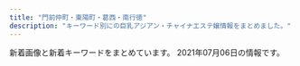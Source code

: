 ```yaml
---
title: "門前仲町・東陽町・葛西・南行徳"
description: "キーワード別にの巨乳アジアン・チャイナエステ嬢情報をまとめました。"
---
```


新着画像と新着キーワードをまとめています。
2021年07月06日の情報です。

<DmmAffiliateIns />
<KeywordTable
  shops={
    [
    {
        "name": "\u7f8e\u5c11\u5973\u770b\u8b77\u30b9\u30c6\u30fc\u30b7\u30e7\u30f3",
        "station": "\u9580\u524d\u4ef2\u753a\u99c53\u756a\u51fa\u53e3",
        "keywords": {
            "C": 12,
            "E": 2,
            "D": 2,
            "86": 2,
            "85": 2,
            "87": 2
        },
        "img_links": [
            "http://beautygirls-station.work/img/bod.png",
            "http://beautygirls-station.work/sp/img/t-o.jpg",
            "http://beautygirls-station.work/sp/img/sys.jpg",
            "http://beautygirls-station.work/sp/img/pc.jpg",
            "http://beautygirls-station.work/img/s2.jpg",
            "http://beautygirls-station.work/img/nos.jpg",
            "http://beautygirls-station.work/img/sta1.jpg",
            "http://beautygirls-station.work/img/st2.jpg",
            "http://beautygirls-station.work/img/mo.png",
            "http://beautygirls-station.work/sp/img/time.jpg",
            "http://beautygirls-station.work/sp/img/t-a.jpg",
            "http://beautygirls-station.work/img/sta2.jpg",
            "http://beautygirls-station.work/sp/img/t-r.jpg",
            "http://beautygirls-station.work/img/s3.jpg",
            "http://beautygirls-station.work/sp/img/st3.jpg",
            "http://beautygirls-station.work/sp/img/info.jpg",
            "http://beautygirls-station.work/sp/img/botton.jpg",
            "http://beautygirls-station.work/img/st1.jpg",
            "http://beautygirls-station.work/sp/img/tit.jpg",
            "http://beautygirls-station.work/sp/img/st2.jpg",
            "http://beautygirls-station.work/sp/img/p2.jpg",
            "http://beautygirls-station.work/sp/img/p1.jpg",
            "http://beautygirls-station.work/sp/img/t-s.jpg",
            "http://beautygirls-station.work/img/sta3.jpg",
            "http://beautygirls-station.work/img/st3.jpg",
            "http://beautygirls-station.work/sp/img/tel.jpg",
            "http://beautygirls-station.work/sp/img/st1.jpg",
            "http://beautygirls-station.work/sp/img/pic.jpg",
            "http://beautygirls-station.work/img/bottom.png",
            "http://beautygirls-station.work/img/rom.png",
            "http://beautygirls-station.work/sp/img/t-t.jpg",
            "http://beautygirls-station.work/sp/img/p3.jpg",
            "http://beautygirls-station.work/img/s1.jpg",
            "http://beautygirls-station.work/sp/img/add.jpg"
        ],
        "url": "http://beautygirls-station.work/"
    },
    {
        "station": "\u6728\u5834\u99c52\u756a\u51fa\u53e3",
        "img_links": [
            "http://surtaop.xyz/templets/default/picture/staff_t.png",
            "http://surtaop.xyz/templets/default/picture/int1.png",
            "http://surtaop.xyz/uploads/210317/1-21031GI550H3.jpg",
            "http://surtaop.xyz/uploads/210317/1-21031GIPcZ.jpg",
            "http://surtaop.xyz/templets/default/picture/ta0.jpg",
            "http://surtaop.xyz/uploads/210317/1-21031GIK35c.jpg",
            "http://surtaop.xyz/templets/default/picture/rec2.png",
            "http://surtaop.xyz/templets/default/picture/sys1.png",
            "http://surtaop.xyz/templets/default/picture/news.jpg",
            "http://surtaop.xyz/templets/default/picture/head1.jpg",
            "http://surtaop.xyz/templets/default/picture/interior_t.png",
            "http://surtaop.xyz/uploads/210317/1-21031GIF5M0.jpg",
            "http://surtaop.xyz/uploads/210317/1-21031GI910535.jpg",
            "http://surtaop.xyz/templets/default/picture/rec1.png",
            "http://surtaop.xyz/templets/default/picture/line.png",
            "http://surtaop.xyz/templets/default/picture/sm.jpg",
            "http://surtaop.xyz/uploads/210317/1-21031GIH3224.jpg",
            "http://surtaop.xyz/uploads/210317/1-21031GIRI13.jpg",
            "http://surtaop.xyz/templets/default/picture/int2.png",
            "http://surtaop.xyz/templets/default/picture/int3.png",
            "http://surtaop.xyz/templets/default/picture/mobile.png",
            "http://surtaop.xyz/templets/default/picture/concept.jpg"
        ],
        "url": "http://surtaop.xyz/",
        "keywords": {},
        "name": "\u7652\u3057\u306e\u5929\u4f7f"
    },
    {
        "img_links": [],
        "station": "\u897f\u845b\u897f\u99c5\u5317\u53e3",
        "url": "http://k-este.info/",
        "name": "\u30b9\u30a4\u30fc\u30c8\u30cf\u30fc\u30c8",
        "keywords": {}
    },
    {
        "station": "\u845b\u897f\u99c5\u4e2d\u592e\u53e3",
        "name": "Aegean Sea\u30fb\u30a8\u30fc\u30b2\u6d77",
        "keywords": {
            "C": 16
        },
        "url": "http://est-lux.com/",
        "img_links": [
            "http://est-lux.com/i/files/homeimg.jpg",
            "http://est-lux.com/staff/koko/01.jpg",
            "http://est-lux.com/staff/sakura/01.jpg",
            "http://est-lux.com/staff/aya/01mb.jpg",
            "http://est-lux.com/img/ttl_mobile.png",
            "http://est-lux.com/staff/miharu/01mb.jpg",
            "http://est-lux.com/staff/momo/01mb.jpg",
            "http://est-lux.com/staff/rina/01mb.jpg",
            "http://est-lux.com/staff/momo/01.jpg",
            "http://est-lux.com/img/ttl_recbnr.png",
            "http://est-lux.com/img/access/address.png",
            "http://est-lux.com/staff/koko/01mb.jpg",
            "http://est-lux.com/staff/haruka/01mb.jpg",
            "http://est-lux.com/staff/aya/01.jpg",
            "http://est-lux.com/staff/haruka/01.jpg",
            "http://est-lux.com/staff/sakura/01mb.jpg",
            "http://est-lux.com/pic/campaign.png",
            "http://est-lux.com/img/ttl_staff.png",
            "http://est-lux.com/staff/miharu/01.jpg",
            "http://est-lux.com/pic/head.png",
            "http://est-lux.com/staff/rina/01.jpg"
        ]
    },
    {
        "station": "\u8239\u5800\u99c5\u5317\u53e3",
        "keywords": {},
        "img_links": [
            "http://akien.work/staff_7170_1544625837499078_1.jpg",
            "http://akien.work/5.jpeg",
            "http://akien.work/jiejing2.jpg",
            "http://akien.work/staff_7559_1547886875744350.jpg",
            "http://akien.work/jiejing5.jpg",
            "http://akien.work/head_2_4332_1544580584367843.jpg",
            "http://akien.work/jiejing1.jpg",
            "http://akien.work/head_4_4332_1544580584784110.jpg",
            "http://akien.work/ditu.jpg",
            "http://akien.work/jiejing6.jpg",
            "http://akien.work/head_1_4332_15445805847677.jpg",
            "http://akien.work/fengjing2.jpg",
            "http://akien.work/jiejing3.jpg",
            "http://akien.work/6.jpeg",
            "http://akien.work/jiejing4.jpg",
            "http://akien.work/staff_7170_1544625837499078.jpg"
        ],
        "url": "http://akien.work/",
        "name": "\u3084\u3059\u3089\u304e"
    },
    {
        "keywords": {},
        "station": "\u897f\u845b\u897f\u99c5\u5357\u53e3",
        "name": "CUTE GIRLS",
        "img_links": [],
        "url": "https://cg.uouono.com/"
    },
    {
        "keywords": {
            "87": 20,
            "D": 12,
            "F": 4,
            "86": 4,
            "91": 4,
            "G": 8,
            "89": 4,
            "E": 4,
            "C": 4
        },
        "station": "\u845b\u897f\u99c5\u4e2d\u592e\u53e3",
        "img_links": [
            "http://www.kirara.esturl.com/files/006-02.jpg",
            "http://www.kirara.esturl.com/images/rsubt6.png",
            "http://www.kirara.esturl.com/images/m1.jpg",
            "http://www.kirara.esturl.com/files/006.jpg",
            "http://www.kirara.esturl.com/images/m6.jpg",
            "http://www.kirara.esturl.com/files/001.jpg",
            "http://www.kirara.esturl.com/files/004.jpg",
            "http://www.kirara.esturl.com/files/008-02.jpg",
            "http://www.kirara.esturl.com/images/pic_girl01.jpg",
            "http://www.kirara.esturl.com/files/003-02.jpg",
            "http://www.kirara.esturl.com/files/005-02.jpg",
            "http://www.kirara.esturl.com/files/004-02.jpg",
            "http://www.kirara.esturl.com/images/rsubt3.png",
            "http://www.kirara.esturl.com/files/001-02.jpg",
            "http://www.kirara.esturl.com/files/008.jpg",
            "http://www.kirara.esturl.com/files/007.jpg",
            "http://www.kirara.esturl.com/images/top_sp_slider01.jpg",
            "http://www.kirara.esturl.com/files/002-02.jpg",
            "http://www.kirara.esturl.com/images/rsubt1.png",
            "http://www.kirara.esturl.com/files/003.jpg",
            "http://www.kirara.esturl.com/images/rsubt2.png",
            "http://www.kirara.esturl.com/files/007-02.jpg",
            "http://www.kirara.esturl.com/images/m4.jpg",
            "http://www.kirara.esturl.com/images/rsubt5.png",
            "http://www.kirara.esturl.com/files/005.jpg",
            "http://www.kirara.esturl.com/images/pagetop.png",
            "http://www.kirara.esturl.com/files/002.jpg",
            "http://www.kirara.esturl.com/images/m3.jpg",
            "http://www.kirara.esturl.com/images/m2.jpg",
            "http://www.kirara.esturl.com/images/ico01.png",
            "http://www.kirara.esturl.com/images/rsubt4.png",
            "http://www.kirara.esturl.com/images/rsubt7.png"
        ],
        "name": "\u304d\u3089\u3089",
        "url": "http://www.kirara.esturl.com/"
    },
    {
        "img_links": [
            "http://lavender01.com/wp-content/uploads/2018/02/6.jpg",
            "http://lavender01.com/wp-content/uploads/2021/04/DWuvcZgBWqc17Hi1619083396_1619083425.jpg",
            "http://lavender01.com/wp-content/uploads/2018/03/sys4.jpg",
            "http://lavender01.com/wp-content/uploads/2020/06/1592451378714.jpg",
            "http://lavender01.com/wp-content/uploads/2020/11/SSfYZs6CdoQYwW01606714654_1606714696.jpg",
            "http://lavender01.com/wp-content/uploads/2020/11/33.jpg",
            "http://lavender01.com/wp-content/uploads/2021/06/1624793193993.jpg",
            "http://lavender01.com/wp-content/uploads/2018/02/2-2-330x493.jpg",
            "http://lavender01.com/wp-content/uploads/2021/05/124578.jpg",
            "http://lavender01.com/wp-content/uploads/2021/04/\u3042\u3042\u3042.jpg",
            "http://lavender01.com/wp-content/uploads/2021/04/KOjSytryBBdLu2v1619788573_1619788593.jpg",
            "http://lavender01.com/wp-content/uploads/2020/11/44.jpg",
            "http://lavender01.com/wp-content/uploads/2021/06/1624457869024.jpg",
            "http://lavender01.com/wp-content/uploads/2018/02/1-2.jpg",
            "http://lavender01.com/wp-content/uploads/2021/04/1-1.jpg",
            "http://lavender01.com/wp-content/uploads/2018/02/m_top-1.png",
            "http://lavender01.com/wp-content/uploads/2018/02/5-2.jpg",
            "http://lavender01.com/wp-content/uploads/2018/07/321.jpg",
            "http://lavender01.com/wp-content/uploads/2018/02/m_gallery.png",
            "http://lavender01.com/wp-content/uploads/2018/02/1-2-330x493.jpg",
            "http://lavender01.com/wp-content/uploads/2020/11/1606713863690.jpg",
            "http://lavender01.com/wp-content/uploads/2018/02/3-2.jpg",
            "http://lavender01.com/wp-content/uploads/2020/06/1592467604091.jpg",
            "http://lavender01.com/wp-content/uploads/2018/02/qr.jpg",
            "http://lavender01.com/wp-content/plugins/wpfront-scroll-top/images/icons/103.png",
            "http://lavender01.com/wp-content/uploads/2021/04/xsZVLMOBvlGslIP1619083232_1619083310.jpg",
            "http://lavender01.com/wp-content/uploads/2018/02/m_therapist.png",
            "http://lavender01.com/wp-content/uploads/2018/02/4-2.jpg",
            "http://lavender01.com/wp-content/uploads/2018/02/5-2-330x493.jpg",
            "http://lavender01.com/wp-content/uploads/2018/02/3-2-330x493.jpg",
            "http://lavender01.com/wp-content/uploads/2020/11/22258963.jpg",
            "http://lavender01.com/wp-content/uploads/2018/02/2-2.jpg"
        ],
        "name": "Lavender \uff5e\u30e9\u30d9\u30f3\u30c0\u30fc\uff5e",
        "url": "http://lavender01.com/",
        "station": "\u845b\u897f\u99c5",
        "keywords": {
            "\u80f8": 1
        }
    },
    {
        "name": "\u98a8\u7e01",
        "station": "\u845b\u897f\u99c5\u897f\u53e3",
        "url": "http://fuen.iest.info/",
        "img_links": [
            "http://fuen.iest.info/images/room1.jpg",
            "http://fuen.iest.info/images/themes/blue/s_link.png",
            "http://fuen.iest.info/images/themes/blue/no1.png",
            "http://fuen.iest.info/images/room3.jpg",
            "http://fuen.iest.info/photos/sites/2/2020/07/2020072110515940.jpg",
            "http://fuen.iest.info/images/themes/blue/mobile.jpg",
            "http://fuen.iest.info/images/themes/blue/s_pickup.png",
            "http://fuen.iest.info/images/themes/blue/s_staff.png",
            "http://fuen.iest.info/images/themes/blue/s_newface.png",
            "http://fuen.iest.info/images/themes/blue/s_zysx.png",
            "http://fuen.iest.info/images/themes/blue/r3.jpg",
            "http://fuen.iest.info/photos/sites/2/2020/07/2020072110520042.jpg",
            "http://fuen.iest.info/photos/sites/2/2020/07/2020072110515835.jpg",
            "http://fuen.iest.info/images/themes/blue/s_news.png",
            "http://fuen.iest.info/images/room2.jpg",
            "http://fuen.iest.info/images/themes/blue/no2.png",
            "http://fuen.iest.info/images/room4.jpg",
            "http://fuen.iest.info/images/themes/blue/line.png",
            "http://fuen.iest.info/photos/sites/2/2018/12/2018121714525583.jpg",
            "http://fuen.iest.info/photos/sites/2/2020/07/2020072110520164.jpg",
            "http://fuen.iest.info/photos/sites/2/2020/07/2020072110520047.jpg",
            "http://fuen.iest.info/images/themes/blue/s_ranking.png"
        ],
        "keywords": {
            "E": 12,
            "88": 6,
            "C": 27,
            "85": 12,
            "86": 6,
            "87": 6,
            "D": 18
        }
    },
    {
        "img_links": [
            "https://sweet-queen.ests.jp/photos/sites/12/2018/09/2018091109422420.jpg",
            "https://sweet-queen.ests.jp/images/room1.jpg",
            "https://sweet-queen.ests.jp/photos/sites/12/2019/03/2019031519301066.jpg",
            "https://sweet-queen.ests.jp/photos/sites/12/2021/05/2021051818354077.jpg",
            "https://sweet-queen.ests.jp/photos/sites/12/2018/05/2018052507565915.jpg",
            "https://sweet-queen.ests.jp/photos/sites/12/2020/07/2020072713102372.jpg",
            "https://sweet-queen.ests.jp/photos/sites/12/2020/12/2020122317270920.jpg",
            "https://sweet-queen.ests.jp/photos/sites/12/2020/02/2020022712250768.jpg",
            "https://sweet-queen.ests.jp/photos/sites/12/2021/06/2021060317401421.jpg",
            "https://sweet-queen.ests.jp/images/s_mobile.jpg",
            "https://sweet-queen.ests.jp/photos/sites/12/2020/10/2020102718213243.jpg",
            "https://sweet-queen.ests.jp/photos/sites/12/2020/01/2020010611404957.jpg",
            "https://sweet-queen.ests.jp/photos/sites/12/2018/11/2018112411391860.jpg",
            "https://sweet-queen.ests.jp/photos/sites/12/2018/08/2018082509443047.jpg",
            "https://sweet-queen.ests.jp/photos/sites/12/2020/12/202012161830054.jpg",
            "https://sweet-queen.ests.jp/photos/sites/12/2020/06/202006221317315.jpg",
            "https://sweet-queen.ests.jp/photos/sites/12/2021/03/2021031516515050.jpg",
            "https://sweet-queen.ests.jp/photos/sites/12/2018/06/2018062609292113.jpg",
            "https://sweet-queen.ests.jp/photos/sites/12/2020/12/2020122317262280.jpg",
            "https://sweet-queen.ests.jp/photos/sites/12/2021/01/2021010819070927.jpg",
            "https://sweet-queen.ests.jp/photos/sites/12/2019/09/2019090915443421.jpg",
            "https://sweet-queen.ests.jp/images/room2.jpg",
            "https://sweet-queen.ests.jp/photos/sites/12/2021/05/202105201719141.jpg",
            "https://sweet-queen.ests.jp/images/mobile.jpg",
            "https://sweet-queen.ests.jp/photos/sites/12/2021/03/2021032318094325.jpg",
            "https://sweet-queen.ests.jp/photos/sites/12/2020/12/2020120213320379.jpg",
            "https://sweet-queen.ests.jp/photos/sites/12/2020/01/2020012916562962.jpg",
            "https://sweet-queen.ests.jp/photos/sites/12/2019/01/2019010713202685.jpg",
            "https://sweet-queen.ests.jp/images/s_link.png",
            "https://sweet-queen.ests.jp/photos/sites/12/2018/12/2018121114310827.jpg",
            "https://sweet-queen.ests.jp/photos/sites/12/2019/09/2019092614582660.jpg",
            "https://sweet-queen.ests.jp/images/top.png",
            "https://sweet-queen.ests.jp/images/s_news.jpg",
            "https://sweet-queen.ests.jp/photos/sites/12/2019/07/2019073011000090.jpg",
            "https://sweet-queen.ests.jp/photos/sites/12/2018/05/201805250756593.jpg",
            "https://sweet-queen.ests.jp/photos/sites/12/2018/10/2018100114043182.jpg",
            "https://sweet-queen.ests.jp/photos/sites/12/2018/05/2018052507565947.jpg",
            "https://sweet-queen.ests.jp/images/s_staff.png",
            "https://sweet-queen.ests.jp/images/s_face.jpg",
            "https://sweet-queen.ests.jp/photos/sites/12/2018/08/2018083009422342.jpg",
            "https://sweet-queen.ests.jp/photos/sites/12/2020/02/2020021813422714.jpg",
            "https://sweet-queen.ests.jp/photos/sites/12/2020/01/2020010912552782.jpg"
        ],
        "station": "\u884c\u5fb3\u99c5\u5357\u53e3",
        "keywords": {
            "87": 7,
            "E": 4,
            "89": 1,
            "85": 5,
            "F": 1,
            "84": 1,
            "83": 5,
            "82": 3,
            "86": 9,
            "90": 1,
            "C": 8,
            "D": 17
        },
        "name": "Sweet Queen\u30fb\u30b9\u30a6\u30a3\u30fc\u30c8\u30af\u30a4\u30fc\u30f3",
        "url": "https://sweet-queen.ests.jp/"
    },
    {
        "station": "\u884c\u5fb3\u99c5\u5357\u53e3",
        "keywords": {
            "84": 1,
            "85": 1,
            "D": 2,
            "C": 1,
            "86": 1
        },
        "img_links": [
            "http://sakurairo.msa.jp/images/home/index_15.png",
            "http://sakurairo.msa.jp/images/home/top.jpg",
            "http://sakurairo.msa.jp/images/staff/staff_02d.jpg",
            "http://sakurairo.msa.jp/images/home/index_13.png",
            "http://sakurairo.msa.jp/images/top/top_04.jpg",
            "http://sakurairo.msa.jp/images/home/index_10.png",
            "http://sakurairo.msa.jp/images/top_flash_01.jpg",
            "http://sakurairo.msa.jp/images/top_02.png",
            "http://sakurairo.msa.jp/images/home/index_11.png",
            "http://sakurairo.msa.jp/images/page_top.png",
            "http://sakurairo.msa.jp/images/top/top_05.jpg",
            "http://sakurairo.msa.jp/images/top_04.png",
            "http://sakurairo.msa.jp/images/home/index_07.png",
            "http://sakurairo.msa.jp/images/staff/staff_01d.jpg",
            "http://sakurairo.msa.jp/images/home/index_17.png",
            "http://sakurairo.msa.jp/images/staff/staff_03.png",
            "http://sakurairo.msa.jp/images/staff/staff_01.png",
            "http://sakurairo.msa.jp/images/home/campaign_01.jpg",
            "http://sakurairo.msa.jp/images/home/index_05.png",
            "http://sakurairo.msa.jp/images/home/index_a.png",
            "http://sakurairo.msa.jp/images/top/top_03.jpg",
            "http://sakurairo.msa.jp/images/home/campaign_02.jpg",
            "http://sakurairo.msa.jp/images/top/top_01.jpg",
            "http://sakurairo.msa.jp/images/home/index_e.png",
            "http://sakurairo.msa.jp/images/staff/staff_05d.jpg",
            "http://sakurairo.msa.jp/images/top/top_08.png",
            "http://sakurairo.msa.jp/images/headerParts01.png",
            "http://sakurairo.msa.jp/images/home/index_01.png",
            "http://sakurairo.msa.jp/images/top/top_02.jpg",
            "http://sakurairo.msa.jp/images/home/index_19.png",
            "http://sakurairo.msa.jp/images/top/top_06.jpg",
            "http://sakurairo.msa.jp/images/top_flash_02.jpg",
            "http://sakurairo.msa.jp/images/home/index_tel.png",
            "http://sakurairo.msa.jp/images/top_01.png",
            "http://sakurairo.msa.jp/images/home/index_06.png",
            "http://sakurairo.msa.jp/images/home/index_12.png",
            "http://sakurairo.msa.jp/images/home/index_09.png",
            "http://sakurairo.msa.jp/images/home/index_14.png",
            "http://sakurairo.msa.jp/images/home/index_b.png"
        ],
        "url": "http://sakurairo.msa.jp/",
        "name": "\u685c\u8272"
    },
    {
        "img_links": [
            "http://www.es-orion.click/img/ami1.jpg",
            "http://www.es-orion.click/images/tel.jpg",
            "http://www.es-orion.click/images/2.jpg",
            "http://www.es-orion.click/img/yuyu.jpg",
            "http://www.es-orion.click/img/suzu1.jpg",
            "http://www.es-orion.click/img/naomi1.jpg",
            "http://www.es-orion.click/img/mayu1.jpg",
            "http://www.es-orion.click/img/runa.jpg",
            "http://www.es-orion.click/images/head.jpg",
            "http://www.es-orion.click/img/miwa.jpg",
            "http://www.es-orion.click/images/ta.jpg",
            "http://www.es-orion.click/img/emili.jpg",
            "http://www.es-orion.click/img/urara.jpg",
            "http://www.es-orion.click/img/erin.jpg",
            "http://www.es-orion.click/images/rem.jpg",
            "http://www.es-orion.click/img/rin.jpg",
            "http://www.es-orion.click/images/int2.jpg",
            "http://www.es-orion.click/img/serina1.jpg",
            "http://www.es-orion.click/images/4.jpg",
            "http://www.es-orion.click/img/ami.jpg",
            "http://www.es-orion.click/img/kaori.jpg",
            "http://www.es-orion.click/img/rin1.jpg",
            "http://www.es-orion.click/images/1.jpg",
            "http://www.es-orion.click/images/interior_t.jpg",
            "http://www.es-orion.click/img/natu.jpg",
            "http://www.es-orion.click/img/serina.jpg",
            "http://www.es-orion.click/images/mobile.jpg",
            "http://www.es-orion.click/img/emili1.jpg",
            "http://www.es-orion.click/img/erin1.jpg",
            "http://www.es-orion.click/img/miwa1.jpg",
            "http://www.es-orion.click/img/natu1.jpg",
            "http://www.es-orion.click/images/info.jpg",
            "http://www.es-orion.click/img/suzu.jpg",
            "http://www.es-orion.click/images/int1.jpg",
            "http://www.es-orion.click/img/kaori1.jpg",
            "http://www.es-orion.click/img/urara1.jpg",
            "http://www.es-orion.click/img/yuyu1.jpg",
            "http://www.es-orion.click/images/ac1.jpg",
            "http://www.es-orion.click/img/hikari.jpg",
            "http://www.es-orion.click/img/sayaka1.jpg",
            "http://www.es-orion.click/images/3.jpg",
            "http://www.es-orion.click/img/momoko.jpg",
            "http://www.es-orion.click/images/line.png",
            "http://www.es-orion.click/img/sayaka.jpg",
            "http://www.es-orion.click/images/news.jpg",
            "http://www.es-orion.click/images/sys1.jpg",
            "http://www.es-orion.click/img/sayaka2.jpg",
            "http://www.es-orion.click/img/momoko1.jpg",
            "http://www.es-orion.click/img/naomi.jpg",
            "http://www.es-orion.click/img/mayu.jpg",
            "http://www.es-orion.click/images/staff_t.jpg",
            "http://www.es-orion.click/img/hikari1.jpg",
            "http://www.es-orion.click/img/runa1.jpg"
        ],
        "station": "\u9580\u524d\u4ef2\u753a\u99c55\u756a\u51fa\u53e3",
        "url": "http://www.es-orion.click/",
        "name": "\u30aa\u30ea\u30aa\u30f3",
        "keywords": {}
    },
    {
        "station": "\u9580\u524d\u4ef2\u753a\u99c52\u756a\u53e3",
        "keywords": {
            "\u7206\u4e73": 8,
            "\u4e73": 8,
            "C": 68,
            "D": 8,
            "F": 16,
            "E": 8
        },
        "img_links": [
            "https://cest-si-bon.tokyo/images/st/st_yumi.jpg",
            "https://cest-si-bon.tokyo/images/st/st_kuu.jpg",
            "https://cest-si-bon.tokyo/images/topimage/photo_1.jpg",
            "https://cest-si-bon.tokyo/images/share/sptel.png",
            "https://cest-si-bon.tokyo/images/share/tel.png",
            "https://cest-si-bon.tokyo/images/st/st_sakura.jpg",
            "https://cest-si-bon.tokyo/images/st/st_ayumi.jpg",
            "https://cest-si-bon.tokyo/images/share/pagetop.png",
            "https://cest-si-bon.tokyo/images/st/st_riku.jpg",
            "https://cest-si-bon.tokyo/images/topimage/photo_5.jpg",
            "https://cest-si-bon.tokyo/images/st/st_nanami.jpg",
            "https://cest-si-bon.tokyo/images/st/st_hina.jpg",
            "https://cest-si-bon.tokyo/images/topimage/photo_2.jpg",
            "https://cest-si-bon.tokyo/images/topimage/photo_4.jpg",
            "https://cest-si-bon.tokyo/images/st/st_juri.jpg"
        ],
        "url": "https://cest-si-bon.tokyo/",
        "name": "C\u2019EST SI BON -\u30bb\u30fb\u30b7\u30fb\u30dc\u30f3-"
    },
    {
        "keywords": {
            "87": 1,
            "88": 1,
            "90": 1,
            "C": 9,
            "89": 1
        },
        "name": "\u723d\u5065",
        "img_links": [
            "http://www.styleone.cf/sk/wp-content/themes/800/picture/end.jpg",
            "http://www.styleone.cf/sk/wp-content/themes/800/images/border-bottom.png",
            "http://www.styleone.cf/sk/wp-content/themes/800/picture/pic_girl04.jpg",
            "http://www.styleone.cf/sk/room/images/room2.jpg",
            "http://www.styleone.cf/sk/wp-content/themes/800/picture/border-bottom.png",
            "http://www.styleone.cf/sk/wp-content/themes/800/picture/pic_girl03.jpg",
            "http://www.styleone.cf/sk/wp-content/themes/800/picture/tit_news.png",
            "http://www.styleone.cf/sk/wp-content/themes/800/picture/pic_girl01.jpg",
            "http://www.styleone.cf/sk/wp-content/themes/800/images/bg_comend.jpg",
            "http://www.styleone.cf/sk/wp-content/themes/800/picture/tit_pick.jpg",
            "http://www.styleone.cf/sk/wp-content/themes/800/images/end.jpg",
            "http://www.styleone.cf/sk/wp-content/themes/800/picture/bg_comend.jpg",
            "http://www.styleone.cf/sk/wp-content/themes/800/picture/side_mobile.png",
            "http://www.styleone.cf/sk/wp-content/themes/800/picture/girl.png",
            "http://www.styleone.cf/sk/wp-content/themes/800/picture/rb.png",
            "http://www.styleone.cf/sk/room/images/room4.jpg",
            "http://www.styleone.cf/sk/wp-content/themes/800/picture/top.png",
            "http://www.styleone.cf/sk/room/images/room1.jpg",
            "http://www.styleone.cf/sk/room/images/room3.jpg",
            "http://www.styleone.cf/sk/wp-content/themes/800/picture/tit_staff.jpg",
            "http://www.styleone.cf/sk/wp-content/themes/800/picture/lb.png",
            "http://www.styleone.cf/sk/wp-content/themes/800/picture/pic_girl02.jpg"
        ],
        "station": "\u845b\u897f\u99c5\u5357\u53e3",
        "url": "http://www.styleone.cf/sk/"
    },
    {
        "name": "Shamballa\uff5e\u30b7\u30e3\u30f3\u30d0\u30e9",
        "station": "\u7be0\u5d0e\u99c5\u5317\u53e3",
        "keywords": {},
        "url": "http://hi-msg.com/shamballa/",
        "img_links": []
    },
    {
        "keywords": {
            "C": 2,
            "85": 2,
            "D": 4,
            "86": 7,
            "E": 3
        },
        "img_links": [
            "http://aphrodite-est.xyz/img/cg08.png",
            "http://aphrodite-est.xyz/img/tel.png",
            "http://aphrodite-est.xyz/img/nav-006.png",
            "http://aphrodite-est.xyz/img/top01.png",
            "http://aphrodite-est.xyz/img/no.png",
            "http://aphrodite-est.xyz/img/stt.jpg",
            "http://aphrodite-est.xyz/img/cg06.png",
            "http://aphrodite-est.xyz/img/nav-005.png",
            "http://aphrodite-est.xyz/img/cg04.png",
            "http://aphrodite-est.xyz/img/cg05.png",
            "http://aphrodite-est.xyz/img/cg02.png",
            "http://aphrodite-est.xyz/img/cg09.png",
            "http://aphrodite-est.xyz/img/cg03.png",
            "http://aphrodite-est.xyz/img/nav-002.png",
            "http://aphrodite-est.xyz/img/stb.jpg",
            "http://aphrodite-est.xyz/img/nav-004.png",
            "http://aphrodite-est.xyz/img/nav-003.png",
            "http://aphrodite-est.xyz/img/cg01.png",
            "http://aphrodite-est.xyz/img/cg07.png",
            "http://aphrodite-est.xyz/img/nav-001.png"
        ],
        "name": "\u30b3\u30b3\u30a2",
        "station": "\u884c\u5fb3\u99c5\u5357\u53e3",
        "url": "http://aphrodite-est.xyz/"
    },
    {
        "img_links": [
            "http://gakuen.xyz.mn/images/g3.jpg",
            "http://gakuen.xyz.mn/images/g15.jpg",
            "http://gakuen.xyz.mn/images/s_cosplay.jpg",
            "http://gakuen.xyz.mn/photos/sites/71/2020/11/2020111416130515.jpg",
            "http://gakuen.xyz.mn/photos/sites/71/2019/10/2019101811390877.jpg",
            "http://gakuen.xyz.mn/images/info.jpg",
            "http://gakuen.xyz.mn/photos/sites/71/2020/02/2020021414323643.jpg",
            "http://gakuen.xyz.mn/photos/sites/71/2021/04/2021040917371526.jpg",
            "http://gakuen.xyz.mn/photos/sites/71/2021/04/2021042810263779.jpg",
            "http://gakuen.xyz.mn/photos/sites/71/2021/07/2021070417151559-e1625386523441.jpeg",
            "http://gakuen.xyz.mn/photos/sites/71/2019/12/2019121619230170.jpg",
            "http://gakuen.xyz.mn/images/mobile.jpg",
            "http://gakuen.xyz.mn/photos/sites/71/2021/04/2021040917343160.jpg",
            "http://gakuen.xyz.mn/photos/sites/71/2021/05/2021052120233061.jpeg",
            "http://gakuen.xyz.mn/photos/sites/71/2020/03/2020032610084881.jpg",
            "http://gakuen.xyz.mn/photos/sites/71/2020/08/2020081616440837.jpg",
            "http://gakuen.xyz.mn/photos/sites/71/2019/12/2019120817483319.jpg",
            "http://gakuen.xyz.mn/images/news1.jpg",
            "http://gakuen.xyz.mn/images/g8.jpg",
            "http://gakuen.xyz.mn/photos/sites/71/2020/01/2020011015294716.jpg",
            "http://gakuen.xyz.mn/photos/sites/71/2021/07/202107022315331-e1625235368767.jpeg",
            "http://gakuen.xyz.mn/photos/sites/71/2019/10/2019102619491568-e1572086967266.jpeg",
            "http://gakuen.xyz.mn/photos/sites/71/2021/04/2021041917464125-e1618822013542.jpeg",
            "http://gakuen.xyz.mn/photos/sites/71/2019/10/2019102420321841.jpg",
            "http://gakuen.xyz.mn/photos/sites/71/2019/10/2019101811500268.jpg",
            "http://gakuen.xyz.mn/photos/sites/71/2020/06/2020062110420119.jpg",
            "http://gakuen.xyz.mn/photos/sites/71/2021/06/2021060617433411-e1622969033729.jpeg",
            "http://gakuen.xyz.mn/photos/sites/71/2019/10/2019102816572380.jpg",
            "http://gakuen.xyz.mn/images/g16.jpg",
            "http://gakuen.xyz.mn/photos/sites/71/2019/09/2019092719211544.jpg",
            "http://gakuen.xyz.mn/photos/sites/71/2020/10/2020102412595563.jpg",
            "http://gakuen.xyz.mn/photos/sites/71/2020/01/2020010713430218.jpg",
            "http://gakuen.xyz.mn/photos/sites/71/2021/06/2021061518435565.jpg",
            "http://gakuen.xyz.mn/photos/sites/71/2021/06/2021060618102731.jpg",
            "http://gakuen.xyz.mn/images/1.jpg",
            "http://gakuen.xyz.mn/photos/sites/71/2019/09/2019092719211853.jpg",
            "http://gakuen.xyz.mn/photos/sites/71/2021/06/2021061517580135-e1623747490247.jpeg",
            "http://gakuen.xyz.mn/photos/sites/71/2021/05/2021050715571489.jpg",
            "http://gakuen.xyz.mn/images/g10.jpg",
            "http://gakuen.xyz.mn/photos/sites/71/2021/01/2021011516005173.jpeg",
            "http://gakuen.xyz.mn/images/s_staff.jpg",
            "http://gakuen.xyz.mn/images/g17.jpg",
            "http://gakuen.xyz.mn/photos/sites/71/2020/11/2020112517584561.jpg",
            "http://gakuen.xyz.mn/photos/sites/71/2020/07/2020072818553775.jpg",
            "http://gakuen.xyz.mn/photos/sites/71/2020/06/2020061015582330.jpg",
            "http://gakuen.xyz.mn/images/g13.jpg",
            "http://gakuen.xyz.mn/images/info2.jpg",
            "http://gakuen.xyz.mn/images/g7.jpg",
            "http://gakuen.xyz.mn/photos/sites/71/2020/02/2020022618290662.jpg",
            "http://gakuen.xyz.mn/photos/sites/71/2020/03/2020030915313184.jpeg",
            "http://gakuen.xyz.mn/images/s_link.jpg",
            "http://gakuen.xyz.mn/images/staff_bj3.jpg",
            "http://gakuen.xyz.mn/images/g2.jpg",
            "http://gakuen.xyz.mn/photos/sites/71/2020/12/2020122014304059.jpg",
            "http://gakuen.xyz.mn/photos/sites/71/2020/02/2020020317060366.jpg",
            "http://gakuen.xyz.mn/images/g1.jpg",
            "http://gakuen.xyz.mn/photos/sites/71/2020/02/2020022210241571.jpg",
            "http://gakuen.xyz.mn/images/pick.jpg",
            "http://gakuen.xyz.mn/images/2.jpg",
            "http://gakuen.xyz.mn/photos/sites/71/2020/09/2020092819121522.jpg",
            "http://gakuen.xyz.mn/photos/sites/71/2019/11/2019111517040618.jpg",
            "http://gakuen.xyz.mn/photos/sites/71/2021/04/2021041917552189.jpg",
            "http://gakuen.xyz.mn/images/top.jpg",
            "http://gakuen.xyz.mn/photos/sites/71/2021/04/2021042719583960-e1619521127868.jpeg"
        ],
        "name": "\u884c\u5fb3\u5b66\u5712",
        "url": "http://gakuen.xyz.mn/",
        "station": "\u884c\u5fb3\u99c5\u5357\u53e3",
        "keywords": {
            "F": 3,
            "G": 3,
            "D": 2,
            "E": 2
        }
    },
    {
        "keywords": {
            "82": 6,
            "87": 26,
            "88": 18,
            "86": 46,
            "C": 39,
            "85": 26,
            "E": 18,
            "D": 65
        },
        "url": "http://www.pussycat.esjoho.com/",
        "img_links": [
            "http://www.pussycat.esjoho.com/files/022-03.jpg",
            "http://www.pussycat.esjoho.com/files/038-03.jpg",
            "http://www.pussycat.esjoho.com/images/rsubt5.png",
            "http://www.pussycat.esjoho.com/images/m3.jpg",
            "http://www.pussycat.esjoho.com/files/022-02.jpg",
            "http://www.pussycat.esjoho.com/files/041-03.jpg",
            "http://www.pussycat.esjoho.com/files/042-02.jpg",
            "http://www.pussycat.esjoho.com/images/m6.jpg",
            "http://www.pussycat.esjoho.com/files/039-03.jpg",
            "http://www.pussycat.esjoho.com/photo_news/upimg/943465c38225f78a78_0.jpg",
            "http://www.pussycat.esjoho.com/photo_news/upimg/14404609e34daec506_1.jpg",
            "http://www.pussycat.esjoho.com/photo_news/upimg/831555c0f56a6077d2_1.jpg",
            "http://www.pussycat.esjoho.com/files/039.jpg",
            "http://www.pussycat.esjoho.com/files/039-02.jpg",
            "http://www.pussycat.esjoho.com/photo_news/upimg/955745e5735b0ad897_0.jpg",
            "http://www.pussycat.esjoho.com/files/021-03.jpg",
            "http://www.pussycat.esjoho.com/files/010-02.jpg",
            "http://www.pussycat.esjoho.com/files/012.jpg",
            "http://www.pussycat.esjoho.com/photo_news/upimg/336315ba0d3aaaff3b_0.jpg",
            "http://www.pussycat.esjoho.com/files/021.jpg",
            "http://www.pussycat.esjoho.com/files/047.jpg",
            "http://www.pussycat.esjoho.com/photo_news/upimg/527315e31414915ded_0.jpg",
            "http://www.pussycat.esjoho.com/files/014.jpg",
            "http://www.pussycat.esjoho.com/files/013.jpg",
            "http://www.pussycat.esjoho.com/files/017-02.jpg",
            "http://www.pussycat.esjoho.com/files/016-02.jpg",
            "http://www.pussycat.esjoho.com/photo_news/upimg/442605d3f99cdb9471_0.jpg",
            "http://www.pussycat.esjoho.com/images/rsubt2.png",
            "http://www.pussycat.esjoho.com/files/015.jpg",
            "http://www.pussycat.esjoho.com/files/024-03.jpg",
            "http://www.pussycat.esjoho.com/files/012-02.jpg",
            "http://www.pussycat.esjoho.com/photo_news/upimg/556035b3207e240b54_0.jpg",
            "http://www.pussycat.esjoho.com/files/041.jpg",
            "http://www.pussycat.esjoho.com/files/047-02.jpg",
            "http://www.pussycat.esjoho.com/files/042-03.jpg",
            "http://www.pussycat.esjoho.com/photo_news/upimg/793885bb1ce8539488_0.jpg",
            "http://www.pussycat.esjoho.com/photo_news/upimg/920375fd9d44baad7f_0.jpg",
            "http://www.pussycat.esjoho.com/files/045-03.jpg",
            "http://www.pussycat.esjoho.com/files/047-03.jpg",
            "http://www.pussycat.esjoho.com/images/esthe1.jpg",
            "http://www.pussycat.esjoho.com/photo_news/upimg/7851160af5aaf5923e_0.jpg",
            "http://www.pussycat.esjoho.com/photo_news/upimg/796335c3324299839a_0.jpg",
            "http://www.pussycat.esjoho.com/photo_news/upimg/527315e31414915ded_1.jpg",
            "http://www.pussycat.esjoho.com/files/015-02.jpg",
            "http://www.pussycat.esjoho.com/files/017.jpg",
            "http://www.pussycat.esjoho.com/files/015-03.jpg",
            "http://www.pussycat.esjoho.com/files/018.jpg",
            "http://www.pussycat.esjoho.com/files/011-03.jpg",
            "http://www.pussycat.esjoho.com/photo_news/upimg/3574260b8979b0d4d2_0.jpg",
            "http://www.pussycat.esjoho.com/images/rsubt6.png",
            "http://www.pussycat.esjoho.com/photo_news/upimg/787045c8b54142c99d_0.jpg",
            "http://www.pussycat.esjoho.com/files/022.jpg",
            "http://www.pussycat.esjoho.com/files/012-03.jpg",
            "http://www.pussycat.esjoho.com/files/010.jpg",
            "http://www.pussycat.esjoho.com/photo_news/upimg/810955b1a46afe8052_0.jpg",
            "http://www.pussycat.esjoho.com/files/010-03.jpg",
            "http://www.pussycat.esjoho.com/images/rsubt4.png",
            "http://www.pussycat.esjoho.com/files/038.jpg",
            "http://www.pussycat.esjoho.com/images/m2.jpg",
            "http://www.pussycat.esjoho.com/photo_news/upimg/759985c3c5c332d36e_0.jpg",
            "http://www.pussycat.esjoho.com/photo_news/upimg/646585db681550282a_0.jpg",
            "http://www.pussycat.esjoho.com/images/rsubt3.png",
            "http://www.pussycat.esjoho.com/photo_news/upimg/267825fe2ffc12c39d_0.jpg",
            "http://www.pussycat.esjoho.com/files/017-03.jpg",
            "http://www.pussycat.esjoho.com/photo_news/upimg/739045f97e90e854d5_0.jpg",
            "http://www.pussycat.esjoho.com/photo_news/upimg/267825fe2ffc12c39d_1.jpg",
            "http://www.pussycat.esjoho.com/files/018-03.jpg",
            "http://www.pussycat.esjoho.com/files/028-02.jpg",
            "http://www.pussycat.esjoho.com/photo_news/upimg/228465ef03565baeb2_0.jpg",
            "http://www.pussycat.esjoho.com/files/016.jpg",
            "http://www.pussycat.esjoho.com/photo_news/upimg/14404609e34daec506_0.jpg",
            "http://www.pussycat.esjoho.com/photo_news/upimg/20230606aa9f5b1af9_0.jpg",
            "http://www.pussycat.esjoho.com/images/m1.jpg",
            "http://www.pussycat.esjoho.com/photo_news/upimg/890295b1f7ebb0b15a_1.jpg",
            "http://www.pussycat.esjoho.com/files/021-02.jpg",
            "http://www.pussycat.esjoho.com/photo_news/upimg/924275fc7211843872_0.jpg",
            "http://www.pussycat.esjoho.com/photo_news/upimg/440565e16a8a498ba0_0.jpg",
            "http://www.pussycat.esjoho.com/photo_news/upimg/194565b4308eccaf74_0.jpg",
            "http://www.pussycat.esjoho.com/images/m4.jpg",
            "http://www.pussycat.esjoho.com/photo_news/upimg/819355b87bfb3e4692_0.jpg",
            "http://www.pussycat.esjoho.com/photo_news/upimg/287875b8345a0f195d_0.jpg",
            "http://www.pussycat.esjoho.com/images/tel2.png",
            "http://www.pussycat.esjoho.com/photo_news/upimg/698295d75fbe2cd885_0.jpg",
            "http://www.pussycat.esjoho.com/files/014-02.jpg",
            "http://www.pussycat.esjoho.com/photo_news/upimg/698175c8b541154864_0.jpg",
            "http://www.pussycat.esjoho.com/files/024.jpg",
            "http://www.pussycat.esjoho.com/images/rsubt1.png",
            "http://www.pussycat.esjoho.com/images/b-tel.png",
            "http://www.pussycat.esjoho.com/photo_news/upimg/510715f1e53af03bef_0.jpg",
            "http://www.pussycat.esjoho.com/files/042.jpg",
            "http://www.pussycat.esjoho.com/photo_news/upimg/50003604f11c6021a3_0.jpg",
            "http://www.pussycat.esjoho.com/photo_news/upimg/738215f5076539165d_0.jpg",
            "http://www.pussycat.esjoho.com/photo_news/upimg/904465b6c0c62502fb_0.jpg",
            "http://www.pussycat.esjoho.com/files/038-02.jpg",
            "http://www.pussycat.esjoho.com/photo_news/upimg/588496059ae5e97040_0.jpg",
            "http://www.pussycat.esjoho.com/photo_news/upimg/828135e4b6e272dcc3_0.jpg",
            "http://www.pussycat.esjoho.com/files/013-03.jpg",
            "http://www.pussycat.esjoho.com/files/018-02.jpg",
            "http://www.pussycat.esjoho.com/images/esthe3.jpg",
            "http://www.pussycat.esjoho.com/photo_news/upimg/6893260950ddb87f5c_0.jpg",
            "http://www.pussycat.esjoho.com/photo_news/upimg/312165e12adadc0638_0.jpg",
            "http://www.pussycat.esjoho.com/files/045.jpg",
            "http://www.pussycat.esjoho.com/images/slider-img001.jpg",
            "http://www.pussycat.esjoho.com/images/rsubt7.png",
            "http://www.pussycat.esjoho.com/images/esthe2.jpg",
            "http://www.pussycat.esjoho.com/files/024-02.jpg",
            "http://www.pussycat.esjoho.com/files/028.jpg",
            "http://www.pussycat.esjoho.com/files/045-02.jpg",
            "http://www.pussycat.esjoho.com/photo_news/upimg/764145ff82dd89bbf9_0.jpg",
            "http://www.pussycat.esjoho.com/files/013-02.jpg",
            "http://www.pussycat.esjoho.com/files/028-03.jpg",
            "http://www.pussycat.esjoho.com/images/slider-img002.jpg",
            "http://www.pussycat.esjoho.com/files/041-02.jpg",
            "http://www.pussycat.esjoho.com/images/b-online.png",
            "http://www.pussycat.esjoho.com/photo_news/upimg/539325db2737770376_0.jpg",
            "http://www.pussycat.esjoho.com/photo_news/upimg/831555c0f56a6077d2_0.jpg",
            "http://www.pussycat.esjoho.com/files/014-03.jpg",
            "http://www.pussycat.esjoho.com/photo_news/upimg/877905d08471b23032_0.jpg",
            "http://www.pussycat.esjoho.com/files/011.jpg",
            "http://www.pussycat.esjoho.com/photo_news/upimg/955745e5735b0ad897_1.jpg",
            "http://www.pussycat.esjoho.com/files/016-03.jpg",
            "http://www.pussycat.esjoho.com/files/011-02.jpg"
        ],
        "name": "Pussy Cat",
        "station": "\u884c\u5fb3\u99c5"
    },
    {
        "url": "http://hi-msg.com/mi/",
        "img_links": [
            "http://hi-msg.com/mi/img/p-9.jpg",
            "http://hi-msg.com/mi/img/p-2.jpg",
            "http://hi-msg.com/mi/img/staff-list-top.jpg",
            "http://hi-msg.com/mi/img/fla.jpg",
            "http://hi-msg.com/mi/img/fla-1.jpg",
            "http://hi-msg.com/mi/img/p-6.jpg",
            "http://hi-msg.com/mi/img/botton.jpg",
            "http://hi-msg.com/mi/img/p-4.jpg",
            "http://hi-msg.com/mi/img/p-5.jpg",
            "http://hi-msg.com/mi/img/p-8.jpg",
            "http://hi-msg.com/mi/img/p-1.jpg",
            "http://hi-msg.com/mi/img/p-10.jpg",
            "http://hi-msg.com/mi/img/p-7.jpg",
            "http://hi-msg.com/mi/img/p-3.jpg",
            "http://hi-msg.com/mi/img/osirase_t.jpg",
            "http://hi-msg.com/mi/img/no.png",
            "http://hi-msg.com/mi/img/p-00.jpg"
        ],
        "keywords": {},
        "station": "\u884c\u5fb3\u99c5",
        "name": "\u7f8e"
    },
    {
        "img_links": [
            "http://www.nuku-mori.xyz/images/staff/2/ami.jpg",
            "http://www.nuku-mori.xyz/pad/off3.jpg",
            "http://www.nuku-mori.xyz/images/index-take_17.jpg",
            "http://www.nuku-mori.xyz/images/nav/c-nav-info.jpg",
            "http://www.nuku-mori.xyz/images/staff/2/yuki2.jpg",
            "http://www.nuku-mori.xyz/images/staff/yuri.jpg",
            "http://www.nuku-mori.xyz/images/staff/2/nana.jpg",
            "http://www.nuku-mori.xyz/images/staff/2/3.jpg",
            "http://www.nuku-mori.xyz/images/index-take_02.jpg",
            "http://www.nuku-mori.xyz/images/nav/c-nav-sys.jpg",
            "http://www.nuku-mori.xyz/images/index-take_21.jpg",
            "http://www.nuku-mori.xyz/images/nav/index-t_staff.jpg",
            "http://www.nuku-mori.xyz/images/index-take_09.jpg",
            "http://www.nuku-mori.xyz/images/index-take_13.jpg",
            "http://www.nuku-mori.xyz/images/sys.jpg",
            "http://www.nuku-mori.xyz/images/index-take_06.jpg",
            "http://www.nuku-mori.xyz/images/index-take_07.jpg",
            "http://www.nuku-mori.xyz/images/index-take_12.jpg"
        ],
        "station": "\u6771\u967d\u753a\u99c51\u756a\u51fa\u53e3",
        "url": "http://www.nuku-mori.xyz/",
        "keywords": {
            "C": 6
        },
        "name": "\u6e29\u3082\u308a"
    },
    {
        "name": "\u967d\u3060\u307e\u308a",
        "url": "https://fussahoney.work/",
        "keywords": {},
        "station": "\u6728\u5834\u99c51\u756a\u51fa\u53e3",
        "img_links": [
            "https://fussahoney.work/_src/55644641/navi_03.png",
            "https://fussahoney.work/_src/55644715/back.png",
            "https://fussahoney.work/_src/56512190/wechatimg405_20210527131244185.jpg",
            "https://fussahoney.work/_src/55644701/back.png",
            "https://fussahoney.work/_src/55644729/img20210424214526317949.jpg",
            "https://fussahoney.work/_src/55644749/back.png",
            "https://fussahoney.work/_src/55644747/wechatimg453.jpg",
            "https://fussahoney.work/_src/55644643/navi_04.png",
            "https://fussahoney.work/_src/55644746/wechatimg453.jpg",
            "https://fussahoney.work/_src/55644744/wechatimg453.jpg",
            "https://fussahoney.work/_src/55644668/back.png",
            "https://fussahoney.work/_src/55644726/img20210424214526317949.jpg",
            "https://fussahoney.work/_src/56876257/wechatimg162_20210609095020070.jpg",
            "https://fussahoney.work/_src/55644710/gallery22.jpg",
            "https://fussahoney.work/_src/55644770/index_08.png",
            "https://fussahoney.work/_src/55644690/gallery2.jpg",
            "https://fussahoney.work/_src/55644698/gallery6.jpg",
            "https://fussahoney.work/_src/55644637/navi_01.png",
            "https://fussahoney.work/_src/55644673/back.png",
            "https://fussahoney.work/_src/55644688/gallery1.jpg",
            "https://fussahoney.work/_src/55644645/navi_05.png",
            "https://fussahoney.work/_src/55644727/img20210424214533972247.jpg",
            "https://fussahoney.work/_src/55644772/index_09.png",
            "https://fussahoney.work/_src/55932106/cam-22.jpg",
            "https://fussahoney.work/_src/55644678/img20210424195339075333.jpg",
            "https://fussahoney.work/_src/55644650/slider2.png",
            "https://fussahoney.work/_src/55644666/back.png",
            "https://fussahoney.work/_src/56876236/indexstaff.jpg",
            "https://fussahoney.work/_src/55644739/back.png",
            "https://fussahoney.work/_src/56876254/wechatimg162_20210609095020070.jpg",
            "https://fussahoney.work/_src/55644651/slider3.png",
            "https://fussahoney.work/_src/56876258/wechatimg162_20210609095020070.jpg",
            "https://fussahoney.work/_src/55644731/img20210424214533972247.jpg",
            "https://fussahoney.work/_src/55644706/gallery-22.jpg",
            "https://fussahoney.work/_src/55644708/gallery11.jpg",
            "https://fussahoney.work/_src/55644649/slider1.png",
            "https://fussahoney.work/_src/55644736/img20210424215208455865.jpg",
            "https://fussahoney.work/_src/56512193/wechatimg405_20210527131244185.jpg",
            "https://fussahoney.work/_src/55644766/index_05.png",
            "https://fussahoney.work/_src/55644737/img20210424215208455865.jpg",
            "https://fussahoney.work/_src/55644659/img20210423214544782918.jpg",
            "https://fussahoney.work/_src/55644658/img20210423214535183420.jpg",
            "https://fussahoney.work/_src/55644680/wechatimg453.jpg",
            "https://fussahoney.work/_src/56876260/back.png",
            "https://fussahoney.work/_src/55644696/gallery5.jpg",
            "https://fussahoney.work/_src/56876250/wechatimg162_20210609095858792.jpg",
            "https://fussahoney.work/_src/55644721/back.png",
            "https://fussahoney.work/_src/55644733/img20210424215208455865.jpg",
            "https://fussahoney.work/_src/55647362/img20210425172639203334.png",
            "https://fussahoney.work/_src/55644676/img20210424195227478527.jpg",
            "https://fussahoney.work/_src/55644764/index_04.png",
            "https://fussahoney.work/_src/56512189/wechatimg405_20210527131244185.jpg",
            "https://fussahoney.work/_src/55644685/back.png",
            "https://fussahoney.work/_src/55644652/slider4.png",
            "https://fussahoney.work/_src/55644728/img20210424214526317949.jpg",
            "https://fussahoney.work/_src/55644639/navi_02.png",
            "https://fussahoney.work/_src/56520519/test.jpg",
            "https://fussahoney.work/_src/55644692/gallery3.jpg",
            "https://fussahoney.work/_src/55644743/wechatimg453.jpg",
            "https://fussahoney.work/_src/55644774/img20210425125358226802.png",
            "https://fussahoney.work/_src/55644653/slider5.png",
            "https://fussahoney.work/_src/55644768/index_06.png",
            "https://fussahoney.work/_src/55644730/img20210424214533972247.jpg",
            "https://fussahoney.work/_src/55644734/img20210424215208455865.jpg",
            "https://fussahoney.work/_src/55644663/img20210424151308520968.jpg",
            "https://fussahoney.work/_src/55662126/bannner.png",
            "https://fussahoney.work/_src/56512192/wechatimg405_20210527131244185.jpg",
            "https://fussahoney.work/_src/55932107/cam-2.jpg",
            "https://fussahoney.work/_src/55644694/gallery4.jpg",
            "https://fussahoney.work/_src/56876255/wechatimg162_20210609095020070.jpg",
            "https://fussahoney.work/_src/55644660/img20210423214551710442.jpg",
            "https://fussahoney.work/_src/55644704/gallery-21.jpg",
            "https://fussahoney.work/_src/56512195/back.png"
        ]
    },
    {
        "img_links": [
            "http://eskk.sakura-est.xyz/uploads//g1-225x300.jpg",
            "http://sakura-est.xyz/images/pickt.png",
            "http://sakura-est.xyz/images/r01.jpg",
            "http://sakura-est.xyz/images/newt.png",
            "http://sakura-est.xyz/images/tite-staff.png",
            "http://sakura-est.xyz/images/r02.jpg",
            "http://eskk.sakura-est.xyz/uploads//g4.jpg",
            "http://sakura-est.xyz/images/r03.jpg",
            "http://eskk.sakura-est.xyz/uploads//g2-225x300.jpg",
            "http://sakura-est.xyz/images/mobile.png",
            "http://sakura-est.xyz/images/g0.jpg",
            "http://eskk.sakura-est.xyz/uploads//g5-225x300.jpg",
            "http://sakura-est.xyz/images/gat.png",
            "http://sakura-est.xyz/images/r04.jpg"
        ],
        "url": "http://sakura-est.xyz/",
        "station": "\u897f\u845b\u897f\u99c5\u5357\u53e3",
        "name": "\u685c",
        "keywords": {
            "C": 11
        }
    },
    {
        "url": "http://nymphe-est.net/",
        "name": "\u30a6\u30a4\u30f3\u30b0\uff5eUP",
        "station": "\u884c\u5fb3\u99c5",
        "keywords": {
            "86": 7,
            "E": 1,
            "D": 6
        },
        "img_links": [
            "http://nymphe-est.net/images/blog_002.png",
            "http://nymphe-est.net/images/main-sp.jpg",
            "http://nymphe-est.net/images/r2.jpg",
            "http://nymphe-est.net/images/cg01.jpg",
            "http://nymphe-est.net/images/link.png",
            "http://nymphe-est.net/images/cg02.jpg",
            "http://nymphe-est.net/images/staff.png",
            "http://nymphe-est.net/images/cg09.jpg",
            "http://nymphe-est.net/images/cg11.jpg",
            "http://nymphe-est.net/images/gallery.png",
            "http://nymphe-est.net/images/esthe1.jpg",
            "http://nymphe-est.net/images/r3.jpg",
            "http://nymphe-est.net/images/cg10.jpg",
            "http://nymphe-est.net/images/header3.png",
            "http://nymphe-est.net/images/r4.jpg",
            "http://nymphe-est.net/images/r1.jpg",
            "http://nymphe-est.net/images/clear.png",
            "http://nymphe-est.net/images/esthe3.jpg",
            "http://nymphe-est.net/images/cg13.jpg",
            "http://nymphe-est.net/images/friend.png",
            "http://nymphe-est.net/images/esthe2.jpg",
            "http://nymphe-est.net/images/acc.jpg",
            "http://nymphe-est.net/images/info.png",
            "http://nymphe-est.net/images/main1.jpg",
            "http://nymphe-est.net/images/sys.jpg",
            "http://nymphe-est.net/images/cg12.jpg",
            "http://nymphe-est.net/images/main-sp1.jpg",
            "http://nymphe-est.net/images/home_002.png",
            "http://nymphe-est.net/images/home.png"
        ]
    },
    {
        "keywords": {
            "87": 8,
            "86": 2,
            "D": 10
        },
        "img_links": [
            "http://www.loveyou.esjp.info/files/002.jpg",
            "http://www.loveyou.esjp.info/files/001-02.jpg",
            "http://www.loveyou.esjp.info/files/003.jpg",
            "http://www.loveyou.esjp.info/files/004-02.jpg",
            "http://www.loveyou.esjp.info/files/002-02.jpg",
            "http://www.loveyou.esjp.info/files/003-02.jpg",
            "http://www.loveyou.esjp.info/images/link_s .png",
            "http://www.loveyou.esjp.info/files/004.jpg",
            "http://www.loveyou.esjp.info/files/005-02.jpg",
            "http://www.loveyou.esjp.info/files/001.jpg",
            "http://www.loveyou.esjp.info/images/staff_s.png",
            "http://www.loveyou.esjp.info/images/news.jpg",
            "http://www.loveyou.esjp.info/images/top1.png",
            "http://www.loveyou.esjp.info/files/005.jpg"
        ],
        "url": "http://www.loveyou.esjp.info/",
        "station": "\u9580\u524d\u4ef2\u753a\u99c54\u756a\u53e3",
        "name": "Love You"
    },
    {
        "img_links": [
            "http://lamar-massage.work/img/link-1.png",
            "http://lamar-massage.work/img/s34.jpg",
            "http://lamar-massage.work/img/head.png",
            "http://lamar-massage.work/i/img/sta14.png",
            "http://lamar-massage.work/img/mo.png",
            "http://lamar-massage.work/i/img/sta36.jpg",
            "http://lamar-massage.work/img/link-3.png",
            "http://lamar-massage.work/img/sta28.png",
            "http://lamar-massage.work/img/s36.jpg",
            "http://lamar-massage.work/img/sta33.png",
            "http://lamar-massage.work/i/img/sta29.png",
            "http://lamar-massage.work/i/img/sta24.png",
            "http://lamar-massage.work/i/img/r4.jpg",
            "http://lamar-massage.work/img/sta29.png",
            "http://lamar-massage.work/img/st32.png",
            "http://lamar-massage.work/img/nos.png",
            "http://lamar-massage.work/i/img/sta34.jpg",
            "http://lamar-massage.work/img/sta32.png",
            "http://lamar-massage.work/img/link-4.png",
            "http://lamar-massage.work/i/img/top.jpg",
            "http://lamar-massage.work/img/sta36.jpg",
            "http://lamar-massage.work/img/bottom.png",
            "http://lamar-massage.work/img/st31.png",
            "http://lamar-massage.work/img/st30.png",
            "http://lamar-massage.work/i/img/sta31.png",
            "http://lamar-massage.work/img/sta31.png",
            "http://lamar-massage.work/img/st14.png",
            "http://lamar-massage.work/img/ss36.jpg",
            "http://lamar-massage.work/img/sta14.png",
            "http://lamar-massage.work/i/img/sta33.png",
            "http://lamar-massage.work/i/img/sta30.png",
            "http://lamar-massage.work/img/sta30.png",
            "http://lamar-massage.work/img/st28.png",
            "http://lamar-massage.work/i/img/r3.jpg",
            "http://lamar-massage.work/img/sta34.jpg",
            "http://lamar-massage.work/i/img/sm.jpg",
            "http://lamar-massage.work/img/s28.png",
            "http://lamar-massage.work/img/link-2.png",
            "http://lamar-massage.work/i/img/r2.jpg",
            "http://lamar-massage.work/img/s32.png",
            "http://lamar-massage.work/img/ss14.png",
            "http://lamar-massage.work/img/s30.png",
            "http://lamar-massage.work/i/img/sta28.png",
            "http://lamar-massage.work/i/img/sta23.png",
            "http://lamar-massage.work/img/st34.jpg",
            "http://lamar-massage.work/i/img/sta32.png",
            "http://lamar-massage.work/img/st33.png",
            "http://lamar-massage.work/img/st29.png",
            "http://lamar-massage.work/img/s14.png",
            "http://lamar-massage.work/img/s31.png",
            "http://lamar-massage.work/img/st36.jpg"
        ],
        "keywords": {
            "86": 1,
            "87": 3,
            "88": 5,
            "C": 17
        },
        "url": "http://lamar-massage.work/",
        "station": "\u9580\u524d\u4ef2\u753a\u99c53\u756a\u53e3",
        "name": "\u30e9\u30fb\u30e1\u30fc\u30eb"
    },
    {
        "keywords": {
            "C": 18
        },
        "url": "http://arm-salon.com/",
        "station": "\u897f\u845b\u897f\u99c5\u5317\u53e3",
        "img_links": [
            "http://arm-salon.com/staff/sayuri/01mb.jpg",
            "http://arm-salon.com/staff/mika/01mb.jpg",
            "http://arm-salon.com/staff/yuna/01.jpg",
            "http://arm-salon.com/staff/momo/01mb.jpg",
            "http://arm-salon.com/staff/momo/01.jpg",
            "http://arm-salon.com/pic/top.png",
            "http://arm-salon.com/staff/yumi/01.jpg",
            "http://arm-salon.com/staff/sizuka/01.jpg",
            "http://arm-salon.com/staff/hana/01mb.jpg",
            "http://arm-salon.com/img/att.png",
            "http://arm-salon.com/staff/yuyu/01.jpg",
            "http://arm-salon.com/staff/kana/01.jpg",
            "http://arm-salon.com/staff/yuyu/01mb.jpg",
            "http://arm-salon.com/staff/hana/01.jpg",
            "http://arm-salon.com/img/ttl_mobile.png",
            "http://arm-salon.com/staff/yuna/01mb.jpg",
            "http://arm-salon.com/staff/sayuri/01.jpg",
            "http://arm-salon.com/staff/kana/01mb.jpg",
            "http://arm-salon.com/pic/head.png",
            "http://arm-salon.com/staff/yumi/01mb.jpg",
            "http://arm-salon.com/i/files/homeimg.jpg",
            "http://arm-salon.com/staff/mika/01.jpg",
            "http://arm-salon.com/img/ttl_staff.png",
            "http://arm-salon.com/staff/sizuka/01mb.jpg"
        ],
        "name": "\u68ee\u306e\u5bb6"
    },
    {
        "url": "http://www.momiyoshi.mesthe.com/",
        "station": "\u9580\u524d\u4ef2\u753a\u99c56\u756a\u51fa\u53e3",
        "name": "momiyoshi",
        "keywords": {
            "87": 16,
            "86": 12,
            "85": 8,
            "C": 12,
            "D": 24
        },
        "img_links": [
            "http://www.momiyoshi.mesthe.com/files/002-02.jpg",
            "http://www.momiyoshi.mesthe.com/files/001-02.jpg",
            "http://www.momiyoshi.mesthe.com/files/012.jpg",
            "http://www.momiyoshi.mesthe.com/files/011-02.jpg",
            "http://www.momiyoshi.mesthe.com/files/005-02.jpg",
            "http://www.momiyoshi.mesthe.com/images/icon_tel.png",
            "http://www.momiyoshi.mesthe.com/images/mainImg_sub.jpg",
            "http://www.momiyoshi.mesthe.com/files/013-02.jpg",
            "http://www.momiyoshi.mesthe.com/files/011.jpg",
            "http://www.momiyoshi.mesthe.com/files/008.jpg",
            "http://www.momiyoshi.mesthe.com/files/004-02.jpg",
            "http://www.momiyoshi.mesthe.com/images/mainImg_sub2.jpg",
            "http://www.momiyoshi.mesthe.com/files/013.jpg",
            "http://www.momiyoshi.mesthe.com/files/002.jpg",
            "http://www.momiyoshi.mesthe.com/files/003-02.jpg",
            "http://www.momiyoshi.mesthe.com/images/icon_info.png",
            "http://www.momiyoshi.mesthe.com/files/008-02.jpg",
            "http://www.momiyoshi.mesthe.com/files/004.jpg",
            "http://www.momiyoshi.mesthe.com/images/icon_top.png",
            "http://www.momiyoshi.mesthe.com/files/012-02.jpg",
            "http://www.momiyoshi.mesthe.com/images/btn2.png",
            "http://www.momiyoshi.mesthe.com/files/003.jpg",
            "http://www.momiyoshi.mesthe.com/files/001.jpg",
            "http://www.momiyoshi.mesthe.com/images/icon_staff.png",
            "http://www.momiyoshi.mesthe.com/files/005.jpg"
        ]
    },
    {
        "keywords": {
            "86": 6,
            "C": 6,
            "D": 24,
            "87": 24
        },
        "img_links": [
            "http://www.lover.iesjp.com/files/006-03.jpg",
            "http://www.lover.iesjp.com/files/004-03.jpg",
            "http://www.lover.iesjp.com/images/img_tel.png",
            "http://www.lover.iesjp.com/images/tit_new.png",
            "http://www.lover.iesjp.com/images/tit_therapist.png",
            "http://www.lover.iesjp.com/files/004.jpg",
            "http://www.lover.iesjp.com/files/001-02.jpg",
            "http://www.lover.iesjp.com/files/002-02.jpg",
            "http://www.lover.iesjp.com/files/001-03.jpg",
            "http://www.lover.iesjp.com/files/004-02.jpg",
            "http://www.lover.iesjp.com/images/top.jpg",
            "http://www.lover.iesjp.com/files/002.jpg",
            "http://www.lover.iesjp.com/images/maining.jpg",
            "http://www.lover.iesjp.com/files/002-03.jpg",
            "http://www.lover.iesjp.com/images/sp_tit_new.png",
            "http://www.lover.iesjp.com/photo_news/upimg/8580560cc4a6662c7f_0.jpg",
            "http://www.lover.iesjp.com/files/005-02.jpg",
            "http://www.lover.iesjp.com/files/006.jpg",
            "http://www.lover.iesjp.com/images/sp_tit_therapist.png",
            "http://www.lover.iesjp.com/files/006-02.jpg",
            "http://www.lover.iesjp.com/files/005.jpg",
            "http://www.lover.iesjp.com/files/005-03.jpg",
            "http://www.lover.iesjp.com/files/001.jpg",
            "http://www.lover.iesjp.com/images/sp_top.jpg"
        ],
        "station": "\u9580\u524d\u4ef2\u753a\u99c56\u756a\u51fa\u53e3",
        "url": "http://www.lover.iesjp.com/",
        "name": "\u897f\u74dc -\u30b9\u30a4\u30ab-"
    },
    {
        "img_links": [
            "http://rlx-aroma.com/staff/kaori/01.jpg",
            "http://rlx-aroma.com/staff/natumi/02.jpg",
            "http://rlx-aroma.com/staff/hitomi/01mb.jpg",
            "http://rlx-aroma.com/staff/momo/01.jpg",
            "http://rlx-aroma.com/img/profsub2.png",
            "http://rlx-aroma.com/staff/emi/01mb.jpg",
            "http://rlx-aroma.com/pic/head.png",
            "http://rlx-aroma.com/staff/yuyu/01mb.jpg",
            "http://rlx-aroma.com/staff/hitomi/02.jpg",
            "http://rlx-aroma.com/staff/mei/01mb.jpg",
            "http://rlx-aroma.com/staff/sachiko/01.jpg",
            "http://rlx-aroma.com/staff/ami/01.jpg",
            "http://rlx-aroma.com/img/detailbback.png",
            "http://rlx-aroma.com/staff/sizuka/01.jpg",
            "http://rlx-aroma.com/img/ttl_line.png",
            "http://rlx-aroma.com/staff/kiki/01.jpg",
            "http://rlx-aroma.com/staff/happy/01mb.jpg",
            "http://rlx-aroma.com/staff/hina/01mb.jpg",
            "http://rlx-aroma.com/staff/moe/01.jpg",
            "http://rlx-aroma.com/img/ttl_pickup.png",
            "http://rlx-aroma.com/staff/moe/01mb.jpg",
            "http://rlx-aroma.com/staff/haru/01.jpg",
            "http://rlx-aroma.com/staff/kiki/01mb.jpg",
            "http://rlx-aroma.com/img/access/road2.jpg",
            "http://rlx-aroma.com/staff/kaori/01mb.jpg",
            "http://rlx-aroma.com/staff/yuriya/02.jpg",
            "http://rlx-aroma.com/img/access/road3.jpg",
            "http://rlx-aroma.com/staff/ai/02.jpg",
            "http://rlx-aroma.com/staff/happy/01.jpg",
            "http://rlx-aroma.com/staff/haru/01mb.jpg",
            "http://rlx-aroma.com/img/access/roaddm.png",
            "http://rlx-aroma.com/staff/ayaka/01.jpg",
            "http://rlx-aroma.com/staff/sachiko/02.jpg",
            "http://rlx-aroma.com/staff/ruru/01mb.jpg",
            "http://rlx-aroma.com/staff/sasa/01.jpg",
            "http://rlx-aroma.com/staff/moe/02.jpg",
            "http://rlx-aroma.com/staff/mei/02.jpg",
            "http://rlx-aroma.com/img/ttl_mobile.png",
            "http://rlx-aroma.com/img/ttl_tgirl.png",
            "http://rlx-aroma.com/img/ttl_tnew.png",
            "http://rlx-aroma.com/img/ttl_info.png",
            "http://rlx-aroma.com/staff/hina/01.jpg",
            "http://rlx-aroma.com/staff/megumi/01mb.jpg",
            "http://rlx-aroma.com/staff/yuyu/02.jpg",
            "http://rlx-aroma.com/img/access/road1.jpg",
            "http://rlx-aroma.com/staff/koko/01mb.jpg",
            "http://rlx-aroma.com/staff/natumi/01mb.jpg",
            "http://rlx-aroma.com/staff/yuriya/01mb.jpg",
            "http://rlx-aroma.com/staff/mei/01.jpg",
            "http://rlx-aroma.com/i/files/homeimg.jpg",
            "http://rlx-aroma.com/staff/sasa/02.jpg",
            "http://rlx-aroma.com/img/ttl_staffp.png",
            "http://rlx-aroma.com/staff/momo/01mb.jpg",
            "http://rlx-aroma.com/staff/mirai/01mb.jpg",
            "http://rlx-aroma.com/staff/sasa/01mb.jpg",
            "http://rlx-aroma.com/img/backbtn.png",
            "http://rlx-aroma.com/staff/hina/03.jpg",
            "http://rlx-aroma.com/staff/mirai/02.jpg",
            "http://rlx-aroma.com/staff/ami/02.jpg",
            "http://rlx-aroma.com/staff/sizuka/02.jpg",
            "http://rlx-aroma.com/staff/lala/01.jpg",
            "http://rlx-aroma.com/staff/emi/02.jpg",
            "http://rlx-aroma.com/staff/ayaka/01mb.jpg",
            "http://rlx-aroma.com/img/ttl_staff.png",
            "http://rlx-aroma.com/staff/natumi/01.jpg",
            "http://rlx-aroma.com/staff/koko/01.jpg",
            "http://rlx-aroma.com/staff/ruru/02.jpg",
            "http://rlx-aroma.com/staff/lala/02.jpg",
            "http://rlx-aroma.com/staff/yoko/01.jpg",
            "http://rlx-aroma.com/staff/haru/02.jpg",
            "http://rlx-aroma.com/staff/yuyu/01.jpg",
            "http://rlx-aroma.com/staff/megumi/02.jpg",
            "http://rlx-aroma.com/staff/happy/02.jpg",
            "http://rlx-aroma.com/staff/yuriya/01.jpg",
            "http://rlx-aroma.com/staff/emi/01.jpg",
            "http://rlx-aroma.com/staff/mirai/01.jpg",
            "http://rlx-aroma.com/img/profsub1btm.png",
            "http://rlx-aroma.com/staff/kaori/02.jpg",
            "http://rlx-aroma.com/staff/koko/02.jpg",
            "http://rlx-aroma.com/img/frameb.png",
            "http://rlx-aroma.com/staff/lala/01mb.jpg",
            "http://rlx-aroma.com/staff/yoko/02.jpg",
            "http://rlx-aroma.com/staff/sizuka/01mb.jpg",
            "http://rlx-aroma.com/staff/megumi/01.jpg",
            "http://rlx-aroma.com/staff/ayaka/02.jpg",
            "http://rlx-aroma.com/staff/ai/01.jpg",
            "http://rlx-aroma.com/staff/ruru/01.jpg",
            "http://rlx-aroma.com/staff/momo/02.jpg",
            "http://rlx-aroma.com/staff/yoko/01mb.jpg",
            "http://rlx-aroma.com/staff/sachiko/01mb.jpg",
            "http://rlx-aroma.com/staff/ai/01mb.jpg",
            "http://rlx-aroma.com/staff/kiki/02.jpg",
            "http://rlx-aroma.com/staff/ami/01mb.jpg",
            "http://rlx-aroma.com/img/access/road4.jpg",
            "http://rlx-aroma.com/staff/hina/02.jpg",
            "http://rlx-aroma.com/staff/hitomi/01.jpg"
        ],
        "url": "http://rlx-aroma.com/",
        "keywords": {
            "C": 34
        },
        "station": "\u9580\u524d\u4ef2\u753a\u99c52\u756a\u51fa\u53e3",
        "name": "Lucky"
    },
    {
        "keywords": {
            "\u4e73": 1
        },
        "name": "MINAEN",
        "img_links": [
            "https://static.wixstatic.com/media/0e987e_f81114d4a5824d15974d25ecb4b8bdf0~mv2.png",
            "https://static.wixstatic.com/media/0e987e_a1b224f50322408086988edc5198b273~mv2.jpg",
            "https://static.wixstatic.com/media/0e987e_4eea8036a1684d93b818072fe6423fa4~mv2.jpg",
            "https://static.wixstatic.com/media/0e987e_1b192f7e81e74112b0226c8e6a717c8f~mv2.jpg",
            "https://static.wixstatic.com/media/0e987e_1679ce0bb843404cba048e3d4a181a6c~mv2_d_2207_3225_s_2.jpg",
            "https://static.wixstatic.com/media/0e987e_88bebfebb7174ba7b6cbf72e7d9319e7~mv2.jpeg",
            "https://static.wixstatic.com/media/0e987e_66dae9fff67a4a7a8ae0dc9e20f796f8~mv2.png",
            "https://static.wixstatic.com/media/41d000_8ebb7d13d81ea4139c54644b997e8076.png",
            "https://static.wixstatic.com/media/1fd55af04cc9e233f6ca4e29b72ebb00.png",
            "https://static.wixstatic.com/media/0e987e_cfdd0d64f4194102b1b5e79b9f13ab93~mv2_d_3225_2419_s_4_2.jpg",
            "https://static.wixstatic.com/media/0e987e_04865866db29405f837253bbbb514370~mv2.jpg"
        ],
        "url": "https://277025115.wixsite.com/mysite-1/",
        "station": "\u7be0\u5d0e\u99c5\u897f\u53e3"
    },
    {
        "img_links": [
            "https://static.wixstatic.com/media/96d791_e28a35375184419e9585c2b4e12ac83e~mv2.jpg",
            "https://static.wixstatic.com/media/96d791_817955bbd13f4a11abc0c6ddfbac0f82~mv2.jpg",
            "https://static.wixstatic.com/media/1789f4_37c5ad5eac7c435bbf6465cef4458a93~mv2.jpg",
            "https://static.wixstatic.com/media/96d791_1be596dd7f23490b9b0e704178290531~mv2.jpg",
            "https://static.wixstatic.com/media/96d791_9f931b4f1aa848f686c4852fb4de0023~mv2.jpg",
            "https://static.wixstatic.com/media/1789f4_c6233abd4113483aa0a2bc9c149301de~mv2.jpg",
            "https://static.wixstatic.com/media/1789f4_6ea9139345054bfa8c0e670f5ff5f608~mv2.jpg",
            "https://static.wixstatic.com/media/96d791_f28a0b63f0e242c58274b246ca243806~mv2.png",
            "https://static.wixstatic.com/media/96d791_6ff48fcff4404e948713a278d6fba4aa~mv2.jpg",
            "https://static.wixstatic.com/media/1789f4_2fbb8d30cbfd49d58924ba8e468ef7f5~mv2.jpg",
            "https://static.wixstatic.com/media/96d791_5d55c113359a4a188f4a12da11153d08~mv2.png",
            "https://static.wixstatic.com/media/1789f4_924b58ab79154b06a9cf2728f83f9e16~mv2.jpg",
            "https://static.wixstatic.com/media/96d791_3eb6f202b7134ca182380be13a2eceec~mv2.png",
            "https://static.wixstatic.com/media/a896d9_bbced4ca1ed240d9976a39bd584760ec.png",
            "https://static.wixstatic.com/media/1789f4_08db416164264cc2afaf7ab008798109~mv2.jpg",
            "https://static.wixstatic.com/media/1789f4_c8e2a255d16e45319c08dc69edef2844~mv2.jpg",
            "https://static.wixstatic.com/media/96d791_319c152db4f64ca4ae7aaf3dfaa2e545~mv2.jpg",
            "https://static.wixstatic.com/media/96d791_9531b0b1bbfc427f8c9fc93875698f78~mv2.jpg",
            "https://static.wixstatic.com/media/1789f4_e147280e483f42899e4b3d5e7caf92f1~mv2.jpg",
            "https://static.wixstatic.com/media/96d791_1c10b3e5806b434e9674af60ef5ee259~mv2.jpg",
            "https://static.wixstatic.com/media/96d791_859f31dba3184d118e9eed6302e18ea1~mv2.jpg",
            "https://static.wixstatic.com/media/96d791_43e018dca22747c2b765d8aa6bb4730d~mv2.jpg",
            "https://static.wixstatic.com/media/1789f4_3504477e9be446b48c38be0412c03b71~mv2.jpg",
            "https://static.wixstatic.com/media/a896d9_02f0ebb1776e442eae0ce11dffc92d24.png",
            "https://static.wixstatic.com/media/1789f4_eb4dabafdee7459289bbfd43f6719052~mv2.jpg",
            "https://static.wixstatic.com/media/96d791_b9f10a69e3814caf9ca0fd108e450bfa~mv2.jpg"
        ],
        "station": "\u897f\u845b\u897f\u99c5\u5317\u53e3",
        "keywords": {
            "C": 15,
            "F": 1
        },
        "url": "https://www.es-mensesthe.info/",
        "name": "\u30ef\u30f3\u30c0\u30fc\u30e9\u30f3\u30c9"
    },
    {
        "img_links": [],
        "url": "http://ran.xyz.mn/",
        "station": "\u845b\u897f\u99c5\u897f\u53e3",
        "name": "\u82b1\u6d77",
        "keywords": {}
    },
    {
        "keywords": {
            "87": 10,
            "D": 10,
            "C": 2,
            "86": 2
        },
        "name": "36\u2103",
        "img_links": [
            "http://www.36do.mensest.com/images/foot01.jpg",
            "http://www.36do.mensest.com/photo_news/upimg/1543360bd77c543bc8_0.jpg",
            "http://www.36do.mensest.com/files/005.jpg",
            "http://www.36do.mensest.com/photo_news/upimg/8698460cfeaabeeb29_0.jpg",
            "http://www.36do.mensest.com/images/m-head01.jpg",
            "http://www.36do.mensest.com/files/007.jpg",
            "http://www.36do.mensest.com/files/003.jpg",
            "http://www.36do.mensest.com/files/001.jpg",
            "http://www.36do.mensest.com/images/call.png",
            "http://www.36do.mensest.com/files/006.jpg",
            "http://www.36do.mensest.com/files/002.jpg",
            "http://www.36do.mensest.com/images/m-top003.jpg"
        ],
        "url": "http://www.36do.mensest.com/",
        "station": "\u6d66\u5b89\u99c5\u5357\u53e3"
    },
    {
        "station": "\u884c\u5fb3\u99c5",
        "name": "Love Forever",
        "img_links": [
            "https://love-forever.ests.jp/photos/17/8156/202105/2105191f2294052.jpeg",
            "https://love-forever.ests.jp/photos/17/8156/202105/2105191f1332238.jpeg",
            "https://file.jp-navi.info/17/8156/202105/2105191a95110q.jpeg",
            "https://love-forever.ests.jp/themes/love-forever.ests.jp/template/assets/images/bg_bottom04.jpg",
            "https://file.jp-navi.info/17/8156/202105/2105191f2211448.jpeg",
            "https://love-forever.ests.jp/photos/17/8156/202105/210519105403p59.png",
            "https://love-forever.ests.jp/photos/17/8156/202105/2105191f3232u0.jpeg",
            "https://love-forever.ests.jp/photos/17/8156/202105/2105191931219208.jpeg",
            "https://love-forever.ests.jp/themes/love-forever.ests.jp/template/assets/images/bg_bottom01.jpg",
            "https://love-forever.ests.jp/photos/17/8156/202105/210519193132uj.jpeg",
            "https://file.jp-navi.info/17/8156/202105/2105191f3232u0.jpeg",
            "https://love-forever.ests.jp/photos/17/8156/202105/2105191f2211448.jpeg",
            "https://love-forever.ests.jp/themes/love-forever.ests.jp/template/assets/images/bg_bottom02.jpg",
            "https://love-forever.ests.jp/photos/17/8156/202105/2105201045461049.png",
            "https://assets.jp-navi.info/images/images/es-thumbnail.png",
            "https://love-forever.ests.jp/photos/17/8156/202105/210519200t5e23.jpeg",
            "https://love-forever.ests.jp/photos/17/8156/202105/2105191f124j09.jpeg",
            "https://love-forever.ests.jp/photos/17/8156/202105/210519200u222k.jpeg",
            "https://file.jp-navi.info/17/8156/202105/2105191f124j09.jpeg",
            "https://love-forever.ests.jp/photos/17/8156/202105/2105191f0015163.jpeg",
            "https://love-forever.ests.jp/themes/love-forever.ests.jp/template/assets/images/bg_bottom03.jpg",
            "https://love-forever.ests.jp/photos/17/8156/202105/2105191a95110q.jpeg",
            "https://love-forever.ests.jp/photos/17/8156/202105/210519200uuj3.jpeg",
            "https://love-forever.ests.jp/photos/17/8156/202105/210519200z43u8.jpeg",
            "https://love-forever.ests.jp/photos/17/8156/202105/2105191f332ql.jpeg"
        ],
        "url": "https://love-forever.ests.jp/",
        "keywords": {
            "D": 3,
            "E": 1,
            "86": 10,
            "89": 10,
            "84": 20
        }
    },
    {
        "name": "Super Girl",
        "keywords": {},
        "img_links": [
            "http://supergirl-esthe.com/__admin/img_hp/bnr_pej.jpg",
            "http://supergirl-esthe.com/__admin/img_hp_editor/5661/images/concept.png",
            "http://supergirl-esthe.com/girl/3.jpg",
            "http://supergirl-esthe.com/girl/4.jpg",
            "http://supergirl-esthe.com/__admin/img_hp/bnr_apt.jpg",
            "http://supergirl-esthe.com/__admin/img_hp/head_1_5661_158381787632487.png",
            "http://supergirl-esthe.com/girl/1.jpg",
            "http://supergirl-esthe.com/girl/2.jpg",
            "http://supergirl-esthe.com/__admin/img_hp/head_3_5661_1583820713910685.png",
            "http://supergirl-esthe.com/girl/5.jpg"
        ],
        "station": "\u6728\u5834\u99c54a\u51fa\u53e3",
        "url": "http://supergirl-esthe.com/"
    },
    {
        "url": "http://www.madonna.work/",
        "img_links": [
            "http://www.madonna.work/images/sys2.jpg",
            "http://www.madonna.work/images/ac1.jpg",
            "http://www.madonna.work/images/int2.jpg",
            "http://www.madonna.work/images/info.jpg",
            "http://www.madonna.work/images/rec1.jpg",
            "http://www.madonna.work/images/1.jpg",
            "http://www.madonna.work/images/4.jpg",
            "http://www.madonna.work/images/sys1.jpg",
            "http://www.madonna.work/images/sys3.jpg",
            "http://www.madonna.work/images/2.jpg",
            "http://www.madonna.work/images/int1.jpg",
            "http://www.madonna.work/images/rec2.jpg",
            "http://www.madonna.work/images/sys4.jpg",
            "http://www.madonna.work/img/yuyu1.jpg",
            "http://www.madonna.work/img/mio1.jpg",
            "http://www.madonna.work/images/head.jpg",
            "http://www.madonna.work/images/interior_t.jpg",
            "http://www.madonna.work/images/staff_t.jpg",
            "http://www.madonna.work/images/news.jpg",
            "http://www.madonna.work/img/arisa1.jpg",
            "http://www.madonna.work/images/mobile.jpg",
            "http://www.madonna.work/images/3.jpg",
            "http://www.madonna.work/images/tel.jpg",
            "http://www.madonna.work/images/ac2.jpg",
            "http://www.madonna.work/img/aya1.jpg"
        ],
        "station": "\u884c\u5fb3\u99c5\u5317\u53e3",
        "keywords": {},
        "name": "\u84ee\u82b1"
    },
    {
        "keywords": {
            "87": 2,
            "89": 2,
            "C": 1
        },
        "img_links": [
            "http://koukoku.xyz/sunflower/css/staff/staff-04.jpg",
            "http://koukoku.xyz/sunflower/css/staff/naiyo01.png",
            "http://koukoku.xyz/sunflower/css/left.png",
            "http://koukoku.xyz/sunflower/css/staff/naiyo02.png",
            "http://koukoku.xyz/sunflower/css/nav/nav06.png",
            "http://koukoku.xyz/sunflower/css/top01.jpg",
            "http://koukoku.xyz/sunflower/css/top02.jpg",
            "http://koukoku.xyz/sunflower/css/nav/nav04.png",
            "http://koukoku.xyz/sunflower/css/nav/nav02.png",
            "http://koukoku.xyz/sunflower/css/staff/staff-003.jpg",
            "http://koukoku.xyz/sunflower/css/right.png",
            "http://koukoku.xyz/sunflower/css/head02.jpg",
            "http://koukoku.xyz/sunflower/css/nav/nav01.png",
            "http://koukoku.xyz/sunflower/css/staff/staff-01.jpg",
            "http://koukoku.xyz/sunflower/css/nav/nav05.png",
            "http://koukoku.xyz/sunflower/css/staff/staff-02.jpg",
            "http://koukoku.xyz/sunflower/css/nav/nav03.png",
            "http://koukoku.xyz/sunflower/css/top04.jpg"
        ],
        "name": "\u30b5\u30f3\u30d5\u30e9\u30ef\u30fc",
        "station": "\u9580\u524d\u4ef2\u753a\u99c5",
        "url": "http://koukoku.xyz/sunflower/"
    },
    {
        "url": "http://yuki.jpn.cm/",
        "station": "\u5357\u884c\u5fb3\u99c5\u5317\u53e3",
        "img_links": [
            "http://yuki.jpn.cm/images/1.jpg",
            "http://yuki.jpn.cm/photos/sites/37/2020/03/2020030510325253.jpg",
            "http://yuki.jpn.cm/images/mobile.jpg",
            "http://yuki.jpn.cm/images/room2.jpg",
            "http://yuki.jpn.cm/photos/sites/37/2020/03/2020030510331117.jpg",
            "http://yuki.jpn.cm/images/nbj2.jpg",
            "http://yuki.jpn.cm/photos/sites/37/2020/03/2020030510334277.jpg",
            "http://yuki.jpn.cm/images/room1.jpg",
            "http://yuki.jpn.cm/photos/sites/37/2020/03/202003051033562.jpg",
            "http://yuki.jpn.cm/photos/sites/37/2020/03/2020030510342475.jpg",
            "http://yuki.jpn.cm/images/top.png",
            "http://yuki.jpn.cm/photos/sites/37/2020/03/2020030510332648.jpg",
            "http://yuki.jpn.cm/images/end.png",
            "http://yuki.jpn.cm/images/s_staff.jpg",
            "http://yuki.jpn.cm/images/room4.jpg",
            "http://yuki.jpn.cm/images/room3.jpg",
            "http://yuki.jpn.cm/images/s_news.jpg"
        ],
        "keywords": {
            "83": 1,
            "85": 3,
            "86": 2,
            "D": 6
        },
        "name": "\u3086\u304d"
    },
    {
        "img_links": [
            "http://soft-room.work/sp/images/tel.jpg",
            "http://soft-room.work/staff/rina.jpg",
            "http://soft-room.work/images/int2.jpg",
            "http://soft-room.work/sp/staff/sora.jpg",
            "http://soft-room.work/images/sys1.jpg",
            "http://soft-room.work/img/rina2.jpg",
            "http://soft-room.work/images/11.jpg",
            "http://soft-room.work/img/sora1.jpg",
            "http://soft-room.work/sp/img/mei1.jpg",
            "http://soft-room.work/sp/img/mirai1.jpg",
            "http://soft-room.work/sp/img/mina1.jpg",
            "http://soft-room.work/staff/mei.jpg",
            "http://soft-room.work/images/ac1.jpg",
            "http://soft-room.work/images/concept.jpg",
            "http://soft-room.work/sp/staff/rin.jpg",
            "http://soft-room.work/sp/staff/yui.jpg",
            "http://soft-room.work/sp/images/sys3.jpg",
            "http://soft-room.work/sp/menu/staff.jpg",
            "http://soft-room.work/images/head.jpg",
            "http://soft-room.work/sp/images/concept.jpg",
            "http://soft-room.work/sp/images/news.jpg",
            "http://soft-room.work/sp/staff/mirai.jpg",
            "http://soft-room.work/sp/img/rin1.jpg",
            "http://soft-room.work/sp/images/int4.jpg",
            "http://soft-room.work/sp/images/int2.jpg",
            "http://soft-room.work/sp/staff/riri.jpg",
            "http://soft-room.work/sp/menu/top.jpg",
            "http://soft-room.work/img/rina1.jpg",
            "http://soft-room.work/images/sys3.jpg",
            "http://soft-room.work/images/news_b.jpg",
            "http://soft-room.work/img/yui1.jpg",
            "http://soft-room.work/staff/riri.jpg",
            "http://soft-room.work/staff/rin.jpg",
            "http://soft-room.work/images/12.jpg",
            "http://soft-room.work/sp/images/int3.jpg",
            "http://soft-room.work/sp/images/int1.jpg",
            "http://soft-room.work/staff/juri.jpg",
            "http://soft-room.work/images/sys2.jpg",
            "http://soft-room.work/images/interior_t.jpg",
            "http://soft-room.work/images/1.jpg",
            "http://soft-room.work/staff/sora.jpg",
            "http://soft-room.work/images/2.jpg",
            "http://soft-room.work/img/juri1.jpg",
            "http://soft-room.work/sp/images/staff_t.jpg",
            "http://soft-room.work/images/16.jpg",
            "http://soft-room.work/sp/images/footer.jpg",
            "http://soft-room.work/staff/yui.jpg",
            "http://soft-room.work/sp/img/rina1.jpg",
            "http://soft-room.work/images/tgirl.jpg",
            "http://soft-room.work/images/sm.jpg",
            "http://soft-room.work/images/rec1.jpg",
            "http://soft-room.work/sp/staff/mina.jpg",
            "http://soft-room.work/sp/images/rec2.jpg",
            "http://soft-room.work/sp/staff/mei.jpg",
            "http://soft-room.work/images/6.jpg",
            "http://soft-room.work/sp/images/topgirl.jpg",
            "http://soft-room.work/images/rec2.jpg",
            "http://soft-room.work/sp/img/juri1.jpg",
            "http://soft-room.work/img/mirai1.jpg",
            "http://soft-room.work/img/rin1.jpg",
            "http://soft-room.work/sp/images/rec1.jpg",
            "http://soft-room.work/img/mina1.jpg",
            "http://soft-room.work/sp/img/riri1.jpg",
            "http://soft-room.work/sp/staff/rina.jpg",
            "http://soft-room.work/sp/images/sys1.jpg",
            "http://soft-room.work/images/news_t.jpg",
            "http://soft-room.work/sp/img/sora1.jpg",
            "http://soft-room.work/images/int1.jpg",
            "http://soft-room.work/staff/mirai.jpg",
            "http://soft-room.work/sp/img/rina2.jpg",
            "http://soft-room.work/sp/images/newsb.png",
            "http://soft-room.work/sp/images/head.jpg",
            "http://soft-room.work/images/7.jpg",
            "http://soft-room.work/staff/mina.jpg",
            "http://soft-room.work/sp/images/ta.jpg",
            "http://soft-room.work/sp/staff/juri.jpg",
            "http://soft-room.work/sp/img/yui1.jpg",
            "http://soft-room.work/images/tr.jpg",
            "http://soft-room.work/img/riri1.jpg",
            "http://soft-room.work/images/3.jpg",
            "http://soft-room.work/sp/images/sys2.jpg",
            "http://soft-room.work/images/b1.jpg",
            "http://soft-room.work/sp/images/b1.jpg",
            "http://soft-room.work/images/newface.jpg",
            "http://soft-room.work/img/mei1.jpg",
            "http://soft-room.work/sp/images/ac1.jpg",
            "http://soft-room.work/sp/images/interior_t.jpg",
            "http://soft-room.work/images/4.jpg",
            "http://soft-room.work/images/staff_t.jpg"
        ],
        "name": "\u30bd\u30d5\u30c8\u306a\u7a7a\u9593",
        "url": "http://soft-room.work/",
        "station": "\u6728\u5834\u99c52\u756a\u51fa\u53e3",
        "keywords": {}
    },
    {
        "keywords": {
            "82": 6,
            "D": 18,
            "87": 12,
            "86": 6,
            "C": 17
        },
        "station": "\u884c\u5fb3\u99c5\u5317\u53e3",
        "url": "http://www.renai.mensest.com/",
        "name": "\u604b\u611b\u5b66\u5712",
        "img_links": [
            "http://www.renai.mensest.com/files/004.jpg",
            "http://www.renai.mensest.com/files/001.jpg",
            "http://www.renai.mensest.com/files/002.jpg",
            "http://www.renai.mensest.com/images/sp_top.jpg",
            "http://www.renai.mensest.com/images/top.png",
            "http://www.renai.mensest.com/files/003.jpg"
        ]
    },
    {
        "img_links": [
            "http://www.uminoai.esjp.info/files/006.jpg",
            "http://www.uminoai.esjp.info/files/015-02.jpg",
            "http://www.uminoai.esjp.info/img/call.png",
            "http://www.uminoai.esjp.info/files/015-03.jpg",
            "http://www.uminoai.esjp.info/img/top-img02.png",
            "http://www.uminoai.esjp.info/files/001-02.jpg",
            "http://www.uminoai.esjp.info/files/003-03.jpg",
            "http://www.uminoai.esjp.info/files/007-02.jpg",
            "http://www.uminoai.esjp.info/files/004.jpg",
            "http://www.uminoai.esjp.info/img/tel.png",
            "http://www.uminoai.esjp.info/files/011-03.jpg",
            "http://www.uminoai.esjp.info/files/007.jpg",
            "http://www.uminoai.esjp.info/files/003.jpg",
            "http://www.uminoai.esjp.info/files/015.jpg",
            "http://www.uminoai.esjp.info/files/005.jpg",
            "http://www.uminoai.esjp.info/img/top-img03.png",
            "http://www.uminoai.esjp.info/files/002-02.jpg",
            "http://www.uminoai.esjp.info/files/008-03.jpg",
            "http://www.uminoai.esjp.info/files/002.jpg",
            "http://www.uminoai.esjp.info/files/004-02.jpg",
            "http://www.uminoai.esjp.info/files/005-02.jpg",
            "http://www.uminoai.esjp.info/files/007-03.jpg",
            "http://www.uminoai.esjp.info/files/006-02.jpg",
            "http://www.uminoai.esjp.info/files/005-03.jpg",
            "http://www.uminoai.esjp.info/files/011-02.jpg",
            "http://www.uminoai.esjp.info/files/008.jpg",
            "http://www.uminoai.esjp.info/files/004-03.jpg",
            "http://www.uminoai.esjp.info/img/top-img01.png",
            "http://www.uminoai.esjp.info/files/002-03.jpg",
            "http://www.uminoai.esjp.info/files/006-03.jpg",
            "http://www.uminoai.esjp.info/files/003-02.jpg",
            "http://www.uminoai.esjp.info/files/001-03.jpg",
            "http://www.uminoai.esjp.info/photo_news/upimg/26042605d76044c4a6_0.jpg",
            "http://www.uminoai.esjp.info/files/013-02.jpg",
            "http://www.uminoai.esjp.info/files/008-02.jpg",
            "http://www.uminoai.esjp.info/files/001.jpg",
            "http://www.uminoai.esjp.info/files/013-03.jpg",
            "http://www.uminoai.esjp.info/files/013.jpg",
            "http://www.uminoai.esjp.info/files/011.jpg"
        ],
        "name": "\u6d77\u306e\u611b",
        "station": "\u845b\u897f\u99c5\u5317\u53e3",
        "keywords": {
            "87": 2,
            "D": 4,
            "89": 4,
            "82": 2,
            "E": 4,
            "90": 2,
            "86": 2,
            "85": 6,
            "84": 2,
            "G": 2,
            "C": 12
        },
        "url": "http://www.uminoai.esjp.info/"
    },
    {
        "img_links": [
            "http://es-chinese.info/wp-content/uploads/2021/02/mireyixd1_\u526f\u672c.jpg",
            "http://es-chinese.info/wp-content/uploads/2021/02/mireyixd2_\u526f\u672c.jpg",
            "http://es-chinese.info/wp-content/uploads/2021/06/sakixd2_\u526f\u672c.jpg",
            "http://es-chinese.info/wp-content/uploads/2020/11/yukina1_\u526f\u672c-500x750.jpg",
            "http://es-chinese.info/wp-content/uploads/2021/02/mireyixd4_\u526f\u672c.jpg",
            "http://es-chinese.info/wp-content/uploads/2020/01/aya4_\u526f\u672c-570x1024.jpg",
            "http://es-chinese.info/wp-content/uploads/2021/01/aoyixd5_\u526f\u672c.jpg",
            "http://es-chinese.info/wp-content/uploads/2021/02/mireyixd4_\u526f\u672c-216x300.jpg",
            "http://es-chinese.info/wp-content/uploads/2021/02/mireyixd3_\u526f\u672c.jpg",
            "http://es-chinese.info/wp-content/uploads/2020/09/hare1_\u526f\u672c-576x1024.jpg",
            "http://es-chinese.info/wp-content/uploads/2021/02/mireyixd3_\u526f\u672c-500x750.jpg",
            "http://es-chinese.info/wp-content/uploads/2021/01/aoyixd4_\u526f\u672c-212x300.jpg",
            "http://es-chinese.info/wp-content/uploads/2019/12/WeChat-Image_20191207140959.jpg",
            "http://es-chinese.info/wp-content/uploads/2021/04/miyukixd5_\u526f\u672c-225x300.jpg",
            "http://es-chinese.info/wp-content/uploads/2020/09/sana_\u526f\u672c.jpg",
            "http://es-chinese.info/wp-content/uploads/2021/01/aoyixd3_\u526f\u672c.jpg",
            "http://es-chinese.info/wp-content/uploads/2019/12/WeChat-Image_20191207141010-768x1024.jpg",
            "http://es-chinese.info/wp-content/themes/template-salon2/images/main1.jpg",
            "http://es-chinese.info/wp-content/uploads/2021/06/yitikaxd1_\u526f\u672c.jpg",
            "http://es-chinese.info/wp-content/uploads/2020/09/sana_\u526f\u672c-212x300.jpg",
            "http://es-chinese.info/wp-content/uploads/2021/06/yitikaxd2_\u526f\u672c-500x750.jpg",
            "http://es-chinese.info/wp-content/themes/template-salon2/images/bnr.jpg",
            "http://es-chinese.info/wp-content/themes/template-salon2/images/header-tel.png",
            "http://es-chinese.info/wp-content/uploads/2021/06/yitikaxd2_\u526f\u672c.jpg",
            "http://es-chinese.info/wp-content/uploads/2021/04/miyukixd2_\u526f\u672c.jpg",
            "http://es-chinese.info/wp-content/uploads/2020/09/hare1_\u526f\u672c-500x750.jpg",
            "http://es-chinese.info/wp-content/uploads/2021/06/sakixd2_\u526f\u672c-500x750.jpg",
            "http://es-chinese.info/wp-content/uploads/2021/01/aoyixd5_\u526f\u672c-212x300.jpg",
            "http://es-chinese.info/wp-content/uploads/2020/05/aya3_\u526f\u672c-167x300.jpg",
            "http://es-chinese.info/wp-content/uploads/2021/04/miyukixd5_\u526f\u672c-500x750.jpg",
            "http://es-chinese.info/wp-content/uploads/2021/04/miyukixd6_\u526f\u672c-500x750.jpg",
            "http://es-chinese.info/wp-content/uploads/2020/11/yukina2_\u526f\u672c-209x300.jpg",
            "http://es-chinese.info/wp-content/uploads/2019/12/WeChat-Image_20191207141003.jpg",
            "http://es-chinese.info/wp-content/uploads/2020/11/yukina1_\u526f\u672c-212x300.jpg",
            "http://es-chinese.info/wp-content/uploads/2021/06/yitikaxd2_\u526f\u672c-218x300.jpg",
            "http://es-chinese.info/wp-content/uploads/2021/02/mireyixd3_\u526f\u672c-221x300.jpg",
            "http://es-chinese.info/wp-content/uploads/2021/01/aoyixd4_\u526f\u672c.jpg",
            "http://es-chinese.info/wp-content/uploads/2021/01/aoyixd3_\u526f\u672c-500x750.jpg",
            "http://es-chinese.info/wp-content/uploads/2019/12/WeChat-Image_20191207141006-768x1024.jpg",
            "http://es-chinese.info/wp-content/uploads/2021/06/sakixd1_\u526f\u672c.jpg",
            "http://es-chinese.info/wp-content/uploads/2021/01/aoyixd3_\u526f\u672c-212x300.jpg",
            "http://es-chinese.info/wp-content/uploads/2021/06/sakixd1_\u526f\u672c-500x750.jpg",
            "http://es-chinese.info/wp-content/uploads/2021/01/aoyixd4_\u526f\u672c-500x750.jpg",
            "http://es-chinese.info/wp-content/uploads/2020/11/yukina2_\u526f\u672c-500x750.jpg",
            "http://es-chinese.info/wp-content/uploads/2020/11/yukina2_\u526f\u672c.jpg",
            "http://es-chinese.info/wp-content/uploads/2020/09/hare2_\u526f\u672c-164x300.jpg",
            "http://es-chinese.info/wp-content/uploads/2021/04/miyukixd6_\u526f\u672c.jpg",
            "http://es-chinese.info/wp-content/uploads/2021/04/miyukixd5_\u526f\u672c.jpg",
            "http://es-chinese.info/wp-content/uploads/2020/01/aya4_\u526f\u672c-500x750.jpg",
            "http://es-chinese.info/wp-content/uploads/2021/06/yitikaxd1_\u526f\u672c-225x300.jpg",
            "http://es-chinese.info/wp-content/uploads/2021/06/sakixd1_\u526f\u672c-213x300.jpg",
            "http://es-chinese.info/wp-content/uploads/2020/11/yukina1_\u526f\u672c.jpg",
            "http://es-chinese.info/wp-content/uploads/2021/06/yitikaxd1_\u526f\u672c-500x750.jpg",
            "http://es-chinese.info/wp-content/uploads/2020/09/sana_\u526f\u672c-500x750.jpg",
            "http://es-chinese.info/wp-content/themes/template-salon2/images/noimg.jpg",
            "http://es-chinese.info/wp-content/uploads/2021/04/miyukixd2_\u526f\u672c-500x750.jpg",
            "http://es-chinese.info/wp-content/uploads/2021/02/mireyixd4_\u526f\u672c-500x750.jpg",
            "http://es-chinese.info/wp-content/uploads/2021/06/sakixd2_\u526f\u672c-216x300.jpg",
            "http://es-chinese.info/wp-content/uploads/2021/01/aoyixd5_\u526f\u672c-500x750.jpg",
            "http://es-chinese.info/wp-content/uploads/2021/02/mireyixd2_\u526f\u672c-500x750.jpg",
            "http://es-chinese.info/wp-content/uploads/2021/02/mireyixd1_\u526f\u672c-500x750.jpg"
        ],
        "keywords": {
            "F": 51,
            "\u30bb\u30af\u30b7\u30fc": 72,
            "E": 6
        },
        "name": "Aries \u30a2\u30ea\u30a8\u30b9",
        "station": "\u884c\u5fb3\u99c5\u5317\u53e3",
        "url": "http://es-chinese.info/"
    },
    {
        "station": "\u897f\u845b\u897f\u99c5\u5357\u53e3",
        "name": "\u5929\u4f7f\u306e\u5922",
        "img_links": [
            "http://treat-relax.com/staff/mei/01.jpg",
            "http://treat-relax.com/staff/mei/02.jpg",
            "http://treat-relax.com/staff/ami/02.jpg",
            "http://treat-relax.com/css/staff/up.jpg",
            "http://treat-relax.com/staff/rumi/01.jpg",
            "http://treat-relax.com/css/nav/nav-002.jpg",
            "http://treat-relax.com/staff/ami/01.jpg",
            "http://treat-relax.com/css/nav/nav-006.jpg",
            "http://treat-relax.com/staff/riri/02.jpg",
            "http://treat-relax.com/staff/momo/02.jpg",
            "http://treat-relax.com/staff/ai/01.jpg",
            "http://treat-relax.com/css/top-left02.jpg",
            "http://treat-relax.com/css/nav/nav-001.jpg",
            "http://treat-relax.com/staff/nana/02.jpg",
            "http://treat-relax.com/staff/nana/01.jpg",
            "http://treat-relax.com/css/top-left0001.jpg",
            "http://treat-relax.com/css/staff/new.jpg",
            "http://treat-relax.com/staff/riri/01.jpg",
            "http://treat-relax.com/css/nav/nav-004.jpg",
            "http://treat-relax.com/css/tel01.png",
            "http://treat-relax.com/css/nav/nav-003.jpg",
            "http://treat-relax.com/staff/haru/01.jpg",
            "http://treat-relax.com/staff/momo/01.jpg",
            "http://treat-relax.com/css/top02.jpg",
            "http://treat-relax.com/staff/momo/03.jpg",
            "http://treat-relax.com/css/nav/nav-005.jpg"
        ],
        "keywords": {},
        "url": "http://treat-relax.com/"
    },
    {
        "img_links": [
            "http://eurynome-est.biz/css/staff/staff061.png",
            "http://eurynome-est.biz/css/staff/staff101.png",
            "http://eurynome-est.biz/css/staff/staff02.png",
            "http://eurynome-est.biz/css/staff/staff05.png",
            "http://eurynome-est.biz/images/line.jpg",
            "http://eurynome-est.biz/css/m-right.jpg",
            "http://eurynome-est.biz/css/m-top-right01.jpg",
            "http://eurynome-est.biz/css/staff/staff11.png",
            "http://eurynome-est.biz/css/m-head.jpg",
            "http://eurynome-est.biz/css/m-left.jpg",
            "http://eurynome-est.biz/css/staff/staff01.png",
            "http://eurynome-est.biz/images/line1.jpg",
            "http://eurynome-est.biz/css/m-top-right03.jpg",
            "http://eurynome-est.biz/css/m-yejiao.jpg",
            "http://eurynome-est.biz/css/staff/staff10.png",
            "http://eurynome-est.biz/css/top-left01.jpg",
            "http://eurynome-est.biz/css/staff/staff03.png",
            "http://eurynome-est.biz/css/staff/staff08.png",
            "http://eurynome-est.biz/css/m-top-right02.jpg",
            "http://eurynome-est.biz/css/staff/nsta.png",
            "http://eurynome-est.biz/css/staff/staff06.png",
            "http://eurynome-est.biz/css/m-top-right04.jpg",
            "http://eurynome-est.biz/css/staff/staff07.png",
            "http://eurynome-est.biz/images/call.png",
            "http://eurynome-est.biz/css/staff/staff04.png",
            "http://eurynome-est.biz/css/staff/staff09.png",
            "http://eurynome-est.biz/css/m-top02.jpg"
        ],
        "name": "\u30b7\u30f3\u30c7\u30ec\u30e9\u30ac\u30fc\u30eb",
        "url": "http://eurynome-est.biz/",
        "station": "\u9580\u524d\u4ef2\u753a\u99c54\u756a\u51fa\u53e3",
        "keywords": {}
    },
    {
        "keywords": {
            "87": 2,
            "89": 1,
            "92": 1,
            "85": 1,
            "86": 1
        },
        "img_links": [
            "http://green-es.info/img/koko1.jpg",
            "http://green-es.info/img/koko.jpg",
            "http://green-es.info/images/4.jpg",
            "http://green-es.info/images/1.jpg",
            "http://green-es.info/images/tt.jpg",
            "http://green-es.info/img/rika.jpg",
            "http://green-es.info/img/eri1.jpg",
            "http://green-es.info/img/haru1.jpg",
            "http://green-es.info/images/staff_t.jpg",
            "http://green-es.info/images/6.jpg",
            "http://green-es.info/img/yuki.jpg",
            "http://green-es.info/images/interior.png",
            "http://green-es.info/images/tp.png",
            "http://green-es.info/images/5.jpg",
            "http://green-es.info/images/mobile.jpg",
            "http://green-es.info/img/eri.jpg",
            "http://green-es.info/images/3.jpg",
            "http://green-es.info/images/rem.jpg",
            "http://green-es.info/img/haru.jpg",
            "http://green-es.info/img/yuki1.jpg",
            "http://green-es.info/images/news.jpg",
            "http://green-es.info/img/risa.jpg",
            "http://green-es.info/img/risa1.jpg",
            "http://green-es.info/img/rika1.jpg",
            "http://green-es.info/images/2.jpg",
            "http://green-es.info/images/interior_t.jpg"
        ],
        "url": "http://green-es.info/",
        "station": "\u6771\u967d\u753a\u99c52\u756a\u51fa\u53e3",
        "name": "\u30b0\u30ea\u30fc\u30f3"
    },
    {
        "img_links": [
            "http://www.mens-royal.com/images/nbj3.jpg",
            "http://www.mens-royal.com/files/067.jpg",
            "http://www.mens-royal.com/images/room2.jpg",
            "http://www.mens-royal.com/files/072-02.jpg",
            "http://www.mens-royal.com/files/042-02.jpg",
            "http://www.mens-royal.com/files/073-02.jpg",
            "http://www.mens-royal.com/images/top01.jpg",
            "http://www.mens-royal.com/images/s_staff.png",
            "http://www.mens-royal.com/images/girl-z2.jpg",
            "http://www.mens-royal.com/images/girl-z1.jpg",
            "http://www.mens-royal.com/files/042.jpg",
            "http://www.mens-royal.com/images/room1.jpg",
            "http://www.mens-royal.com/images/s_news.png",
            "http://www.mens-royal.com/files/063-02.jpg",
            "http://www.mens-royal.com/images/link/koko_200x40.png",
            "http://www.mens-royal.com/images/room3.jpg",
            "http://www.mens-royal.com/files/067-02.jpg",
            "http://www.mens-royal.com/images/s_link.png",
            "http://www.mens-royal.com/files/072.jpg",
            "http://www.mens-royal.com/images/s_mobile.png",
            "http://www.mens-royal.com/files/073.jpg",
            "http://www.mens-royal.com/files/063.jpg",
            "http://www.mens-royal.com/files/057-02.jpg",
            "http://www.mens-royal.com/files/057.jpg",
            "http://www.mens-royal.com/images/s_pick.png",
            "http://www.mens-royal.com/images/top02.jpg",
            "http://www.mens-royal.com/images/room4.jpg",
            "http://www.mens-royal.com/images/mobile.jpg"
        ],
        "keywords": {
            "E": 4,
            "87": 4,
            "88": 8,
            "D": 4,
            "C": 14,
            "F": 4
        },
        "name": "Royal\uff5e\u30ed\u30a4\u30e4\u30eb\uff5e",
        "url": "http://www.mens-royal.com/",
        "station": "\u845b\u897f\u99c5\u897f\u53e3"
    },
    {
        "url": "http://cuorea-massage.work/",
        "name": "\u30af\u30aa\u30ec\u30a2",
        "keywords": {
            "88": 6,
            "86": 15,
            "85": 3,
            "87": 7,
            "D": 21,
            "E": 9,
            "C": 22
        },
        "img_links": [
            "http://cuorea-massage.work/img/s23.jpg",
            "http://cuorea-massage.work/i/img/st21.jpg",
            "http://cuorea-massage.work/img/st21.jpg",
            "http://cuorea-massage.work/img/m20.jpg",
            "http://cuorea-massage.work/img/sta19.jpg",
            "http://cuorea-massage.work/img/st13.jpg",
            "http://cuorea-massage.work/img/head.jpg",
            "http://cuorea-massage.work/i/img/sta15.jpg",
            "http://cuorea-massage.work/img/st04.jpg",
            "http://cuorea-massage.work/img/m50.jpg",
            "http://cuorea-massage.work/img/sta15.jpg",
            "http://cuorea-massage.work/img/sta11.jpg",
            "http://cuorea-massage.work/img/m4.jpg",
            "http://cuorea-massage.work/img/sta22.jpg",
            "http://cuorea-massage.work/i/img/sta4.jpg",
            "http://cuorea-massage.work/img/sta24.jpg",
            "http://cuorea-massage.work/img/st16.jpg",
            "http://cuorea-massage.work/img/st11.jpg",
            "http://cuorea-massage.work/img/s22.jpg",
            "http://cuorea-massage.work/img/botton.jpg",
            "http://cuorea-massage.work/i/img/paypay.jpg",
            "http://cuorea-massage.work/img/m5.jpg",
            "http://cuorea-massage.work/i/img/sta19.jpg",
            "http://cuorea-massage.work/img/m2.jpg",
            "http://cuorea-massage.work/i/img/nos.jpg",
            "http://cuorea-massage.work/img/st19.jpg",
            "http://cuorea-massage.work/img/sta13.jpg",
            "http://cuorea-massage.work/img/s4.jpg",
            "http://cuorea-massage.work/img/st22.jpg",
            "http://cuorea-massage.work/img/sta7.jpg",
            "http://cuorea-massage.work/i/img/sta22.jpg",
            "http://cuorea-massage.work/i/img/r3.jpg",
            "http://cuorea-massage.work/img/st7.jpg",
            "http://cuorea-massage.work/i/img/sta1.jpg",
            "http://cuorea-massage.work/img/s13.jpg",
            "http://cuorea-massage.work/i/img/sta7.jpg",
            "http://cuorea-massage.work/img/m1.jpg",
            "http://cuorea-massage.work/i/img/sta23.jpg",
            "http://cuorea-massage.work/img/m6.jpg",
            "http://cuorea-massage.work/img/s19.jpg",
            "http://cuorea-massage.work/img/st23.jpg",
            "http://cuorea-massage.work/img/st17.jpg",
            "http://cuorea-massage.work/i/img/sta24.jpg",
            "http://cuorea-massage.work/i/img/sta17.jpg",
            "http://cuorea-massage.work/img/sta23.jpg",
            "http://cuorea-massage.work/img/m3.jpg",
            "http://cuorea-massage.work/i/img/sta11.jpg",
            "http://cuorea-massage.work/img/st015.jpg",
            "http://cuorea-massage.work/img/credit.jpg",
            "http://cuorea-massage.work/img/s15.jpg",
            "http://cuorea-massage.work/img/s1.jpg",
            "http://cuorea-massage.work/img/fla.jpg",
            "http://cuorea-massage.work/img/st12.jpg",
            "http://cuorea-massage.work/img/sta1.jpg",
            "http://cuorea-massage.work/img/st15.jpg",
            "http://cuorea-massage.work/i/img/sta21.jpg",
            "http://cuorea-massage.work/img/st1.jpg",
            "http://cuorea-massage.work/img/st24.jpg",
            "http://cuorea-massage.work/img/sta12.jpg",
            "http://cuorea-massage.work/img/m60.jpg",
            "http://cuorea-massage.work/img/fla-2.jpg",
            "http://cuorea-massage.work/i/img/r2.jpg",
            "http://cuorea-massage.work/img/nos.jpg",
            "http://cuorea-massage.work/img/s12.jpg",
            "http://cuorea-massage.work/img/s24.jpg",
            "http://cuorea-massage.work/img/st4.jpg",
            "http://cuorea-massage.work/img/s11.jpg",
            "http://cuorea-massage.work/img/s7.jpg",
            "http://cuorea-massage.work/img/s16.jpg",
            "http://cuorea-massage.work/img/m30.jpg",
            "http://cuorea-massage.work/img/m40.jpg",
            "http://cuorea-massage.work/img/sta16.jpg",
            "http://cuorea-massage.work/i/img/sta16.jpg",
            "http://cuorea-massage.work/img/s21.jpg",
            "http://cuorea-massage.work/i/img/r1.jpg",
            "http://cuorea-massage.work/img/sta17.jpg",
            "http://cuorea-massage.work/img/sta4.jpg",
            "http://cuorea-massage.work/i/img/sta12.jpg",
            "http://cuorea-massage.work/img/sta21.jpg"
        ],
        "station": "\u6771\u967d\u753a\u99c54\u756a\u51fa\u53e3"
    },
    {
        "name": "Angel Islands",
        "url": "http://blue-est.xyz/",
        "keywords": {
            "C": 7,
            "85": 1,
            "E": 1
        },
        "img_links": [
            "http://blue-est.xyz/images/g8.jpg",
            "http://blue-est.xyz/images/na.jpg",
            "http://blue-est.xyz/images/r01.jpg",
            "http://blue-est.xyz/images/g1.jpg",
            "http://blue-est.xyz/images/kaori.jpg",
            "http://blue-est.xyz/images/hana.jpg",
            "http://blue-est.xyz/images/g6.jpg",
            "http://blue-est.xyz/images/g0.jpg",
            "http://blue-est.xyz/images/h2.jpg",
            "http://blue-est.xyz/images/mla.jpg",
            "http://blue-est.xyz/images/runa.jpg",
            "http://blue-est.xyz/images/nana.jpg",
            "http://blue-est.xyz/images/moe.jpg",
            "http://blue-est.xyz/images/mobile.png",
            "http://blue-est.xyz/images/g101.jpg",
            "http://blue-est.xyz/images/miyu.jpg",
            "http://blue-est.xyz/images/top.png",
            "http://blue-est.xyz/images/h1.jpg",
            "http://blue-est.xyz/images/laki.jpg",
            "http://blue-est.xyz/images/lili.jpg",
            "http://blue-est.xyz/images/mimi.jpg",
            "http://blue-est.xyz/images/ayi.jpg",
            "http://blue-est.xyz/images/yu.jpg",
            "http://blue-est.xyz/images/g9.jpg",
            "http://blue-est.xyz/images/g5.jpg",
            "http://blue-est.xyz/images/mina.jpg",
            "http://blue-est.xyz/images/ggg.jpg",
            "http://blue-est.xyz/images/mm.jpg",
            "http://blue-est.xyz/images/lisa.jpg",
            "http://blue-est.xyz/images/lie.jpg",
            "http://blue-est.xyz/images/sr.jpg",
            "http://blue-est.xyz/images/nnm.jpg",
            "http://blue-est.xyz/images/gat.png",
            "http://blue-est.xyz/images/y.jpg",
            "http://blue-est.xyz/images/g4.jpg",
            "http://blue-est.xyz/images/saki.jpg",
            "http://blue-est.xyz/images/momo.jpg",
            "http://blue-est.xyz/images/r02.jpg",
            "http://blue-est.xyz/images/pickt.png",
            "http://blue-est.xyz/images/tite-staff.png",
            "http://blue-est.xyz/images/newt.png",
            "http://blue-est.xyz/images/ayk.jpg",
            "http://blue-est.xyz/images/aya.jpg",
            "http://blue-est.xyz/images/g18.jpg",
            "http://blue-est.xyz/images/g7.jpg",
            "http://blue-est.xyz/images/my.jpg"
        ],
        "station": "\u884c\u5fb3\u99c5"
    },
    {
        "url": "http://wientry.work/",
        "img_links": [
            "http://wientry.work/static/picture/nav-006.png",
            "http://wientry.work/static/picture/nav-001.png",
            "http://wientry.work/uploads/210204/1-210204145321421.jpg",
            "http://wientry.work/static/picture/tel.png",
            "http://wientry.work/static/picture/top003.jpg",
            "http://wientry.work/uploads/210609/1-210609150523912.jpg",
            "http://wientry.work/static/picture/nav-004.png",
            "http://wientry.work/static/picture/left.jpg",
            "http://wientry.work/uploads/210507/1-21050G440193I.jpg",
            "http://wientry.work/static/picture/right.jpg",
            "http://wientry.work/static/picture/nav-005.png",
            "http://wientry.work/static/picture/nav-003.png",
            "http://wientry.work/static/picture/top01.png",
            "http://wientry.work/uploads/210204/1-2102041454259C.jpg",
            "http://wientry.work/uploads/210204/1-2102041451144E.jpg",
            "http://wientry.work/static/picture/nav-002.png"
        ],
        "station": "\u884c\u5fb3\u99c5",
        "keywords": {
            "D": 2,
            "85": 3,
            "C": 3,
            "\u4e73": 1,
            "84": 1,
            "88": 1
        },
        "name": "\u30e9\u30d6\u30ea\u30fc"
    },
    {
        "img_links": [
            "https://lovelove.ests.jp/images/themes/pink/no1.png",
            "https://lovelove.ests.jp/photos/sites/54/2021/05/2021051118312459.jpg",
            "https://lovelove.ests.jp/images/room1.jpg",
            "https://lovelove.ests.jp/images/themes/pink/no2.png",
            "https://lovelove.ests.jp/images/themes/pink/s_newface.png",
            "https://lovelove.ests.jp/photos/sites/54/2021/05/2021051118312640.jpg",
            "https://lovelove.ests.jp/images/room2.jpg",
            "https://lovelove.ests.jp/photos/sites/54/2021/05/2021051118313343.jpg",
            "https://lovelove.ests.jp/photos/sites/54/2021/04/2021040118264097.jpg",
            "https://lovelove.ests.jp/photos/sites/54/2021/07/2021070517562012.jpg",
            "https://lovelove.ests.jp/photos/sites/54/2021/05/2021051118312728.jpg",
            "https://lovelove.ests.jp/images/themes/pink/r3.jpg",
            "https://lovelove.ests.jp/photos/sites/54/2021/03/2021033018462548.jpg",
            "https://lovelove.ests.jp/photos/sites/54/2021/06/2021060213454354.jpg",
            "https://lovelove.ests.jp/photos/sites/54/2021/05/2021051118313216.jpg",
            "https://lovelove.ests.jp/photos/sites/54/2021/05/2021051118312994.jpg",
            "https://lovelove.ests.jp/photos/sites/54/2021/03/2021033018462288.jpg",
            "https://lovelove.ests.jp/images/themes/pink/s_staff.png",
            "https://lovelove.ests.jp/images/room4.jpg",
            "https://lovelove.ests.jp/images/themes/pink/line.png",
            "https://lovelove.ests.jp/photos/sites/54/2021/06/2021061910470728.jpg",
            "https://lovelove.ests.jp/photos/sites/54/2021/07/2021070517584796.jpg",
            "https://lovelove.ests.jp/photos/sites/54/2021/05/2021053113080457.jpg",
            "https://lovelove.ests.jp/photos/sites/54/2021/05/202105171048262.jpg",
            "https://lovelove.ests.jp/photos/sites/54/2021/07/2021070517584796-600x800.jpg",
            "https://lovelove.ests.jp/photos/sites/54/2021/06/2021061111213487.jpg",
            "https://lovelove.ests.jp/images/themes/pink/s_link.png",
            "https://lovelove.ests.jp/images/themes/pink/mobile.jpg",
            "https://lovelove.ests.jp/photos/sites/54/2021/03/2021033018473374.jpg",
            "https://lovelove.ests.jp/images/themes/pink/s_news.png",
            "https://lovelove.ests.jp/images/themes/pink/s_pickup.png",
            "https://lovelove.ests.jp/photos/sites/54/2021/05/2021051118313164.jpg",
            "https://lovelove.ests.jp/photos/sites/54/2021/05/2021051118312535.jpg",
            "https://lovelove.ests.jp/photos/sites/54/2021/05/2021051015192459.jpg",
            "https://lovelove.ests.jp/images/room3.jpg",
            "https://lovelove.ests.jp/photos/sites/54/2021/04/2021040311415296.jpg",
            "https://lovelove.ests.jp/images/themes/pink/s_ranking.png"
        ],
        "station": "\u845b\u897f\u99c5\u5730\u4e0b\u9244\u535a\u7269\u9928\u53e3",
        "keywords": {
            "E": 24,
            "86": 28,
            "87": 24,
            "C": 37,
            "85": 20,
            "83": 4,
            "D": 52,
            "88": 8
        },
        "name": "LOVE LOVE",
        "url": "https://lovelove.ests.jp/"
    },
    {
        "url": "http://iyasinote.xyz/",
        "name": "\u30ea\u30d5\u30ec\u30c3\u30b7\u30e5",
        "keywords": {},
        "img_links": [
            "http://iyasinote.xyz/_src/20272569/_x1m6343.jpg",
            "http://iyasinote.xyz/_src/20272665/img20160204005259325917.jpg",
            "http://iyasinote.xyz/_src/20272683/point_blur_jan142021_151523.jpg",
            "http://iyasinote.xyz/_src/20272594/x3.png",
            "http://iyasinote.xyz/_src/20272570/dscf1336.jpg",
            "http://iyasinote.xyz/_src/20272578/b1.png",
            "http://iyasinote.xyz/_src/20272612/sign.png",
            "http://iyasinote.xyz/_src/20272644/wechatimg568.jpg",
            "http://iyasinote.xyz/_src/20272626/sign.png",
            "http://iyasinote.xyz/_src/20272636/back.png",
            "http://iyasinote.xyz/_src/20272614/x1.png",
            "http://iyasinote.xyz/_src/20272641/index_11.png",
            "http://iyasinote.xyz/_src/20272639/index_04.png",
            "http://iyasinote.xyz/_src/20272640/index_05.png",
            "http://iyasinote.xyz/_src/23776259/img20190220201540841954_20210421120550484.jpg",
            "http://iyasinote.xyz/_src/20272684/s2.jpg",
            "http://iyasinote.xyz/_src/20272599/back.png",
            "http://iyasinote.xyz/_src/20272668/info1.png",
            "http://iyasinote.xyz/_src/20272585/back.png",
            "http://iyasinote.xyz/_src/20272568/img20151209023726260995.jpg",
            "http://iyasinote.xyz/_src/20272643/index_09.png",
            "http://iyasinote.xyz/_src/20272631/x3.png",
            "http://iyasinote.xyz/_src/20272590/x1.png",
            "http://iyasinote.xyz/_src/20272608/back.png",
            "http://iyasinote.xyz/_src/20850011/s2.jpg",
            "http://iyasinote.xyz/_src/20272602/sign.png",
            "http://iyasinote.xyz/_src/32108882/img20190623174539069990.jpg",
            "http://iyasinote.xyz/_src/20272642/index_08.png",
            "http://iyasinote.xyz/_src/20272618/x3.png",
            "http://iyasinote.xyz/_src/21196925/img20180526163006762357.jpg",
            "http://iyasinote.xyz/_src/20272573/b1.png",
            "http://iyasinote.xyz/_src/20272581/sign.png",
            "http://iyasinote.xyz/_src/20850006/wechatimg568.jpg",
            "http://iyasinote.xyz/_src/20850017/point_blur_jan142021_151523.jpg",
            "http://iyasinote.xyz/_src/20272583/tel.png",
            "http://iyasinote.xyz/_src/20272588/sign.png",
            "http://iyasinote.xyz/_src/20272628/x1.png",
            "http://iyasinote.xyz/_src/20272571/img20160403102850637767.jpg",
            "http://iyasinote.xyz/_src/23776260/img20190220201540841954_20210421120550484.jpg",
            "http://iyasinote.xyz/_src/20272584/tel.png",
            "http://iyasinote.xyz/_src/20272575/sign.png",
            "http://iyasinote.xyz/_src/20272567/sign.png",
            "http://iyasinote.xyz/_src/20272623/back.png"
        ],
        "station": "\u6728\u5834\u99c5A4\u51fa\u53e3"
    },
    {
        "name": "\u591c\u6765\u9999",
        "station": "\u9580\u524d\u4ef2\u753a\u99c51\u756a\u51fa\u53e3",
        "url": "http://www.yeraisha.esjp.info/",
        "keywords": {
            "87": 6,
            "D": 8,
            "C": 2,
            "86": 4,
            "88": 2
        },
        "img_links": [
            "http://www.yeraisha.esjp.info/files/010-03.jpg",
            "http://www.yeraisha.esjp.info/files/011.jpg",
            "http://www.yeraisha.esjp.info/files/001-03.jpg",
            "http://www.yeraisha.esjp.info/photo_news/upimg/235456066b19e7057b_0.jpg",
            "http://www.yeraisha.esjp.info/photo_news/upimg/569645ff576e68a2f9_1.jpg",
            "http://www.yeraisha.esjp.info/photo_news/upimg/2333260c3266362f29_0.jpg",
            "http://www.yeraisha.esjp.info/images/m-top004.jpg",
            "http://www.yeraisha.esjp.info/photo_news/upimg/103916020c5436cbc3_1.jpg",
            "http://www.yeraisha.esjp.info/files/003.jpg",
            "http://www.yeraisha.esjp.info/photo_news/upimg/96590602a02528f39e_1.jpg",
            "http://www.yeraisha.esjp.info/photo_news/upimg/2193260cae14b8b374_0.jpg",
            "http://www.yeraisha.esjp.info/files/003-02.jpg",
            "http://www.yeraisha.esjp.info/files/010-02.jpg",
            "http://www.yeraisha.esjp.info/photo_news/upimg/541995f8e7a123b0df_1.jpg",
            "http://www.yeraisha.esjp.info/images/call.png",
            "http://www.yeraisha.esjp.info/files/011-03.jpg",
            "http://www.yeraisha.esjp.info/photo_news/upimg/470435fe983ea66714_0.jpg",
            "http://www.yeraisha.esjp.info/files/001-02.jpg",
            "http://www.yeraisha.esjp.info/files/011-02.jpg",
            "http://www.yeraisha.esjp.info/files/003-03.jpg",
            "http://www.yeraisha.esjp.info/photo_news/upimg/287876012472ea7f2e_1.jpg",
            "http://www.yeraisha.esjp.info/files/010.jpg",
            "http://www.yeraisha.esjp.info/photo_news/upimg/6300960c6dd6adb23d_0.jpg",
            "http://www.yeraisha.esjp.info/files/016-03.jpg",
            "http://www.yeraisha.esjp.info/files/015-02.jpg",
            "http://www.yeraisha.esjp.info/images/m-top003.jpg",
            "http://www.yeraisha.esjp.info/photo_news/upimg/657035f9ba51dd5f6b_0.jpg",
            "http://www.yeraisha.esjp.info/photo_news/upimg/103916020c5436cbc3_0.jpg",
            "http://www.yeraisha.esjp.info/files/015.jpg",
            "http://www.yeraisha.esjp.info/photo_news/upimg/287805fc9ed3c6dfd5_0.jpg",
            "http://www.yeraisha.esjp.info/files/016.jpg",
            "http://www.yeraisha.esjp.info/photo_news/upimg/541995f8e7a123b0df_0.jpg",
            "http://www.yeraisha.esjp.info/photo_news/upimg/708855fa23e7b29bc6_1.jpg",
            "http://www.yeraisha.esjp.info/files/001.jpg",
            "http://www.yeraisha.esjp.info/files/016-02.jpg",
            "http://www.yeraisha.esjp.info/images/foot01.jpg",
            "http://www.yeraisha.esjp.info/images/m-head01.jpg",
            "http://www.yeraisha.esjp.info/files/015-03.jpg",
            "http://www.yeraisha.esjp.info/photo_news/upimg/3892660dc150e4152f_0.jpg"
        ]
    },
    {
        "keywords": {},
        "station": "\u5357\u884c\u5fb3\u99c5\u5357\u53e3",
        "img_links": [
            "http://himekawa.iyasi.me/images/top/top_04.jpg",
            "http://himekawa.iyasi.me/images/index_page_top.png",
            "http://himekawa.iyasi.me/images/home/index_tel.jpg",
            "http://himekawa.iyasi.me/images/massage/massage_02a.jpg",
            "http://himekawa.iyasi.me/images/massage/massage_04a.jpg",
            "http://himekawa.iyasi.me/images/top/top_03.jpg",
            "http://himekawa.iyasi.me/images/staff_one/staff_ba.png",
            "http://himekawa.iyasi.me/images/massage/massage_03b.jpg",
            "http://himekawa.iyasi.me/images/massage/massage_01b.jpg",
            "http://himekawa.iyasi.me/images/top/top_05.jpg",
            "http://himekawa.iyasi.me/images/massage/massage_04b.jpg",
            "http://himekawa.iyasi.me/images/massage/massage_01a.jpg",
            "http://himekawa.iyasi.me/images/staff_image/staff_01a.jpg",
            "http://himekawa.iyasi.me/images/staff_image/staff_06b.jpg",
            "http://himekawa.iyasi.me/images/top/top_02.jpg",
            "http://himekawa.iyasi.me/images/staff_image/staff_02a.jpg",
            "http://himekawa.iyasi.me/images/massage/massage_03a.jpg",
            "http://himekawa.iyasi.me/images/top/top_01.jpg",
            "http://himekawa.iyasi.me/images/home/top.jpg",
            "http://himekawa.iyasi.me/images/staff/staff_top.png",
            "http://himekawa.iyasi.me/images/home/index_13.jpg",
            "http://himekawa.iyasi.me/images/demo/slider/images/slide3.png",
            "http://himekawa.iyasi.me/images/staff_image/staff_06a.jpg",
            "http://himekawa.iyasi.me/images/demo/slider/images/slide1.png",
            "http://himekawa.iyasi.me/images/massage/massage_la.jpg",
            "http://himekawa.iyasi.me/images/staff_image/staff_07a.jpg",
            "http://himekawa.iyasi.me/images/massage/massage_02b.jpg",
            "http://himekawa.iyasi.me/images/top/top_06.jpg",
            "http://himekawa.iyasi.me/images/staff_image/staff_04a.jpg",
            "http://himekawa.iyasi.me/images/top/top_08.png",
            "http://himekawa.iyasi.me/images/demo/slider/images/slide2.png",
            "http://himekawa.iyasi.me/images/staff_image/staff_03b.jpg",
            "http://himekawa.iyasi.me/images/home/index_11.jpg"
        ],
        "name": "HimeKawa",
        "url": "http://himekawa.iyasi.me/"
    },
    {
        "station": "\u845b\u897f\u99c5\u5730\u4e0b\u9244\u535a\u7269\u9928\u53e3",
        "url": "http://www.iyashinomori.mensest.com/",
        "keywords": {
            "83": 6,
            "D": 30,
            "87": 48,
            "\u30bb\u30af\u30b7\u30fc": 3,
            "88": 6,
            "89": 6,
            "C": 18,
            "E": 6,
            "G": 12
        },
        "img_links": [
            "http://www.iyashinomori.mensest.com/images/sw_home.png",
            "http://www.iyashinomori.mensest.com/files/006.jpg",
            "http://www.iyashinomori.mensest.com/files/008.jpg",
            "http://www.iyashinomori.mensest.com/files/002-02.jpg",
            "http://www.iyashinomori.mensest.com/images/shop/shop04.jpg",
            "http://www.iyashinomori.mensest.com/files/009-02.jpg",
            "http://www.iyashinomori.mensest.com/images/shop/shop02.jpg",
            "http://www.iyashinomori.mensest.com/files/006-02.jpg",
            "http://www.iyashinomori.mensest.com/files/003.jpg",
            "http://www.iyashinomori.mensest.com/files/004-02.jpg",
            "http://www.iyashinomori.mensest.com/photo_news/upimg/3782460cc25d966610_0.jpg",
            "http://www.iyashinomori.mensest.com/images/shop/shop03.jpg",
            "http://www.iyashinomori.mensest.com/images/mainimg01_sp.png",
            "http://www.iyashinomori.mensest.com/files/002.jpg",
            "http://www.iyashinomori.mensest.com/files/010.jpg",
            "http://www.iyashinomori.mensest.com/files/011-02.jpg",
            "http://www.iyashinomori.mensest.com/files/005-02.jpg",
            "http://www.iyashinomori.mensest.com/files/009.jpg",
            "http://www.iyashinomori.mensest.com/images/sp_btn_interior.png",
            "http://www.iyashinomori.mensest.com/photo_news/upimg/2515360b4971d57d41_0.jpg",
            "http://www.iyashinomori.mensest.com/files/001-02.jpg",
            "http://www.iyashinomori.mensest.com/files/004.jpg",
            "http://www.iyashinomori.mensest.com/files/007.jpg",
            "http://www.iyashinomori.mensest.com/images/sp_btn_tel.png",
            "http://www.iyashinomori.mensest.com/files/005.jpg",
            "http://www.iyashinomori.mensest.com/files/010-02.jpg",
            "http://www.iyashinomori.mensest.com/images/side_link02.png",
            "http://www.iyashinomori.mensest.com/files/011.jpg",
            "http://www.iyashinomori.mensest.com/images/sw_tel.png",
            "http://www.iyashinomori.mensest.com/photo_news/upimg/7839460d98a94d5e26_0.jpg",
            "http://www.iyashinomori.mensest.com/images/shop/shop01.jpg",
            "http://www.iyashinomori.mensest.com/images/mainimg01.png",
            "http://www.iyashinomori.mensest.com/files/007-02.jpg",
            "http://www.iyashinomori.mensest.com/files/001.jpg",
            "http://www.iyashinomori.mensest.com/files/003-02.jpg",
            "http://www.iyashinomori.mensest.com/images/side_link03.png",
            "http://www.iyashinomori.mensest.com/images/side_link01.png",
            "http://www.iyashinomori.mensest.com/files/008-02.jpg"
        ],
        "name": "\u7652\u3057\u306e\u68ee"
    },
    {
        "url": "http://sh-honeyspa.work/",
        "name": "Honey Spa \uff5e\u30cf\u30cb\u30fc\u30b9\u30d1\uff5e",
        "station": "\u884c\u5fb3\u99c5",
        "keywords": {
            "86": 5,
            "\u5de8\u4e73": 1,
            "\u4e73": 1,
            "D": 10,
            "\u80f8": 1,
            "C": 30,
            "89": 2,
            "\u30bb\u30af\u30b7\u30fc": 1,
            "85": 5
        },
        "img_links": [
            "http://sh-honeyspa.work/templets/default/picture/girl-z2.jpg",
            "http://sh-honeyspa.work/uploads/180703/1-1PF30Z200O9.jpg",
            "http://sh-honeyspa.work/uploads/190311/1-1Z3111253164H.jpg",
            "http://sh-honeyspa.work/uploads/allimg/180629/1-1P629115504250.png",
            "http://sh-honeyspa.work/uploads/201126/1-20112613341O53.jpg",
            "http://sh-honeyspa.work/uploads/191122/1-191122161241O8.jpg",
            "http://sh-honeyspa.work/uploads/181109/1-1Q1091511432Z.jpg",
            "http://sh-honeyspa.work/templets/default/picture/girl-z1.jpg",
            "http://sh-honeyspa.work/uploads/200113/1-20011316422c28.jpg",
            "http://sh-honeyspa.work/uploads/180629/1-1P629141950141.png",
            "http://sh-honeyspa.work/templets/default/picture/top1.jpg",
            "http://sh-honeyspa.work/uploads/allimg/180703/1-1PF3111J3201.png",
            "http://sh-honeyspa.work/uploads/191115/1-191115100214144.jpg",
            "http://sh-honeyspa.work/uploads/210201/1-21020111123UH.jpg",
            "http://sh-honeyspa.work/uploads/190903/1-1ZZ3133G9361.jpg",
            "http://sh-honeyspa.work/uploads/210702/1-210F212362AM.jpg",
            "http://sh-honeyspa.work/uploads/180629/1-1P629142554530.png",
            "http://sh-honeyspa.work/uploads/200114/1-200114154TN60.jpg",
            "http://sh-honeyspa.work/uploads/200608/1-20060P9542X63.jpg",
            "http://sh-honeyspa.work/uploads/210507/1-21050G41121532.jpg",
            "http://sh-honeyspa.work/templets/default/picture/staff01.jpg",
            "http://sh-honeyspa.work/uploads/180703/1-1PF30Z04J01.jpg",
            "http://sh-honeyspa.work/templets/default/picture/s_news.jpg",
            "http://sh-honeyspa.work/uploads/181023/1-1Q0230950223S.jpg",
            "http://sh-honeyspa.work/uploads/190903/1-1ZZ3133U4960.jpg",
            "http://sh-honeyspa.work/uploads/191223/1-19122316264LR.jpg",
            "http://sh-honeyspa.work/templets/default/picture/top.jpg",
            "http://sh-honeyspa.work/uploads/200812/1-200Q213432R35.jpg"
        ]
    }
]
}
/>
<DmmAffiliateScript />
